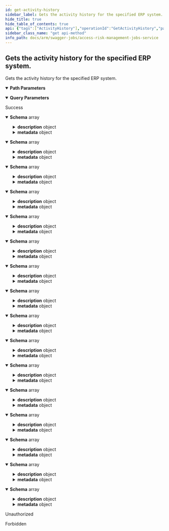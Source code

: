 ```yaml
---
id: get-activity-history
sidebar_label: Gets the activity history for the specified ERP system.
hide_title: true
hide_table_of_contents: true
api: {"tags":["ActivityHistory"],"operationId":"GetActivityHistory","parameters":[{"name":"erpSystemId","in":"path","required":true,"schema":{"type":"integer","format":"int32"}},{"name":"options","in":"query","required":false,"schema":{"type":"string"}}],"responses":{"200":{"description":"Success","content":{"application/json;odata.metadata=minimal;odata.streaming=true":{"schema":{"uniqueItems":false,"type":"array","items":{"description":"Represents the activity history model.","type":"object","properties":{"id":{"description":"The id of the activity.","type":"string"},"jobName":{"description":"The name of the job activity.","type":"string"},"jobType":{"description":"The type of the job activity.","type":"string"},"jobStatus":{"description":"The status of the job activity.","type":"string"},"jobResult":{"description":"The result of the job activity.","type":"string"},"description":{"description":"Represents the model for the activity history descriptions.","type":"object","properties":{"title":{"description":"The title of the description model.","type":"string"},"items":{"description":"The description items.","uniqueItems":false,"type":"array","items":{"type":"string"}}}},"createdBy":{"description":"The user who created the activity.","type":"string"},"createdDate":{"format":"date-time","description":"The date the activity was created.","type":"string"},"completionDate":{"format":"date-time","description":"The date the activity was completed.","type":"string"},"fileId":{"description":"Represents the file unique identifier. This value could be an int or a guid.","type":"string"},"fileType":{"enum":["undefined","securityExtract","utilizationExtract","securityAnalysisResult","report","ruleBookExtract","whatIfAnalysisResult","importResult","sapChangeDocumentExtract","exportResult","accessReviewEmailTemplate","accessReviewRolesRemovalReport","rulebookLog","changeLogs"],"type":"string"},"fileName":{"description":"Represents the download file name.","type":"string"},"metadata":{"description":"Represents the Activity History metadata item.","type":"object","properties":{"isSecureProvisioningJob":{"description":"Represents the [IsSecureProvisioningJob] flag.","type":"boolean"},"accessReviewId":{"format":"uuid","description":"Represents the unique [AccessReviewId] identifier.","type":"string"}}},"externalReference":{"description":"Represents external reference that externally identifies object","type":"string"}}}}},"application/json;odata.metadata=minimal;odata.streaming=false":{"schema":{"uniqueItems":false,"type":"array","items":{"description":"Represents the activity history model.","type":"object","properties":{"id":{"description":"The id of the activity.","type":"string"},"jobName":{"description":"The name of the job activity.","type":"string"},"jobType":{"description":"The type of the job activity.","type":"string"},"jobStatus":{"description":"The status of the job activity.","type":"string"},"jobResult":{"description":"The result of the job activity.","type":"string"},"description":{"description":"Represents the model for the activity history descriptions.","type":"object","properties":{"title":{"description":"The title of the description model.","type":"string"},"items":{"description":"The description items.","uniqueItems":false,"type":"array","items":{"type":"string"}}}},"createdBy":{"description":"The user who created the activity.","type":"string"},"createdDate":{"format":"date-time","description":"The date the activity was created.","type":"string"},"completionDate":{"format":"date-time","description":"The date the activity was completed.","type":"string"},"fileId":{"description":"Represents the file unique identifier. This value could be an int or a guid.","type":"string"},"fileType":{"enum":["undefined","securityExtract","utilizationExtract","securityAnalysisResult","report","ruleBookExtract","whatIfAnalysisResult","importResult","sapChangeDocumentExtract","exportResult","accessReviewEmailTemplate","accessReviewRolesRemovalReport","rulebookLog","changeLogs"],"type":"string"},"fileName":{"description":"Represents the download file name.","type":"string"},"metadata":{"description":"Represents the Activity History metadata item.","type":"object","properties":{"isSecureProvisioningJob":{"description":"Represents the [IsSecureProvisioningJob] flag.","type":"boolean"},"accessReviewId":{"format":"uuid","description":"Represents the unique [AccessReviewId] identifier.","type":"string"}}},"externalReference":{"description":"Represents external reference that externally identifies object","type":"string"}}}}},"application/json;odata.metadata=minimal":{"schema":{"uniqueItems":false,"type":"array","items":{"description":"Represents the activity history model.","type":"object","properties":{"id":{"description":"The id of the activity.","type":"string"},"jobName":{"description":"The name of the job activity.","type":"string"},"jobType":{"description":"The type of the job activity.","type":"string"},"jobStatus":{"description":"The status of the job activity.","type":"string"},"jobResult":{"description":"The result of the job activity.","type":"string"},"description":{"description":"Represents the model for the activity history descriptions.","type":"object","properties":{"title":{"description":"The title of the description model.","type":"string"},"items":{"description":"The description items.","uniqueItems":false,"type":"array","items":{"type":"string"}}}},"createdBy":{"description":"The user who created the activity.","type":"string"},"createdDate":{"format":"date-time","description":"The date the activity was created.","type":"string"},"completionDate":{"format":"date-time","description":"The date the activity was completed.","type":"string"},"fileId":{"description":"Represents the file unique identifier. This value could be an int or a guid.","type":"string"},"fileType":{"enum":["undefined","securityExtract","utilizationExtract","securityAnalysisResult","report","ruleBookExtract","whatIfAnalysisResult","importResult","sapChangeDocumentExtract","exportResult","accessReviewEmailTemplate","accessReviewRolesRemovalReport","rulebookLog","changeLogs"],"type":"string"},"fileName":{"description":"Represents the download file name.","type":"string"},"metadata":{"description":"Represents the Activity History metadata item.","type":"object","properties":{"isSecureProvisioningJob":{"description":"Represents the [IsSecureProvisioningJob] flag.","type":"boolean"},"accessReviewId":{"format":"uuid","description":"Represents the unique [AccessReviewId] identifier.","type":"string"}}},"externalReference":{"description":"Represents external reference that externally identifies object","type":"string"}}}}},"application/json;odata.metadata=full;odata.streaming=true":{"schema":{"uniqueItems":false,"type":"array","items":{"description":"Represents the activity history model.","type":"object","properties":{"id":{"description":"The id of the activity.","type":"string"},"jobName":{"description":"The name of the job activity.","type":"string"},"jobType":{"description":"The type of the job activity.","type":"string"},"jobStatus":{"description":"The status of the job activity.","type":"string"},"jobResult":{"description":"The result of the job activity.","type":"string"},"description":{"description":"Represents the model for the activity history descriptions.","type":"object","properties":{"title":{"description":"The title of the description model.","type":"string"},"items":{"description":"The description items.","uniqueItems":false,"type":"array","items":{"type":"string"}}}},"createdBy":{"description":"The user who created the activity.","type":"string"},"createdDate":{"format":"date-time","description":"The date the activity was created.","type":"string"},"completionDate":{"format":"date-time","description":"The date the activity was completed.","type":"string"},"fileId":{"description":"Represents the file unique identifier. This value could be an int or a guid.","type":"string"},"fileType":{"enum":["undefined","securityExtract","utilizationExtract","securityAnalysisResult","report","ruleBookExtract","whatIfAnalysisResult","importResult","sapChangeDocumentExtract","exportResult","accessReviewEmailTemplate","accessReviewRolesRemovalReport","rulebookLog","changeLogs"],"type":"string"},"fileName":{"description":"Represents the download file name.","type":"string"},"metadata":{"description":"Represents the Activity History metadata item.","type":"object","properties":{"isSecureProvisioningJob":{"description":"Represents the [IsSecureProvisioningJob] flag.","type":"boolean"},"accessReviewId":{"format":"uuid","description":"Represents the unique [AccessReviewId] identifier.","type":"string"}}},"externalReference":{"description":"Represents external reference that externally identifies object","type":"string"}}}}},"application/json;odata.metadata=full;odata.streaming=false":{"schema":{"uniqueItems":false,"type":"array","items":{"description":"Represents the activity history model.","type":"object","properties":{"id":{"description":"The id of the activity.","type":"string"},"jobName":{"description":"The name of the job activity.","type":"string"},"jobType":{"description":"The type of the job activity.","type":"string"},"jobStatus":{"description":"The status of the job activity.","type":"string"},"jobResult":{"description":"The result of the job activity.","type":"string"},"description":{"description":"Represents the model for the activity history descriptions.","type":"object","properties":{"title":{"description":"The title of the description model.","type":"string"},"items":{"description":"The description items.","uniqueItems":false,"type":"array","items":{"type":"string"}}}},"createdBy":{"description":"The user who created the activity.","type":"string"},"createdDate":{"format":"date-time","description":"The date the activity was created.","type":"string"},"completionDate":{"format":"date-time","description":"The date the activity was completed.","type":"string"},"fileId":{"description":"Represents the file unique identifier. This value could be an int or a guid.","type":"string"},"fileType":{"enum":["undefined","securityExtract","utilizationExtract","securityAnalysisResult","report","ruleBookExtract","whatIfAnalysisResult","importResult","sapChangeDocumentExtract","exportResult","accessReviewEmailTemplate","accessReviewRolesRemovalReport","rulebookLog","changeLogs"],"type":"string"},"fileName":{"description":"Represents the download file name.","type":"string"},"metadata":{"description":"Represents the Activity History metadata item.","type":"object","properties":{"isSecureProvisioningJob":{"description":"Represents the [IsSecureProvisioningJob] flag.","type":"boolean"},"accessReviewId":{"format":"uuid","description":"Represents the unique [AccessReviewId] identifier.","type":"string"}}},"externalReference":{"description":"Represents external reference that externally identifies object","type":"string"}}}}},"application/json;odata.metadata=full":{"schema":{"uniqueItems":false,"type":"array","items":{"description":"Represents the activity history model.","type":"object","properties":{"id":{"description":"The id of the activity.","type":"string"},"jobName":{"description":"The name of the job activity.","type":"string"},"jobType":{"description":"The type of the job activity.","type":"string"},"jobStatus":{"description":"The status of the job activity.","type":"string"},"jobResult":{"description":"The result of the job activity.","type":"string"},"description":{"description":"Represents the model for the activity history descriptions.","type":"object","properties":{"title":{"description":"The title of the description model.","type":"string"},"items":{"description":"The description items.","uniqueItems":false,"type":"array","items":{"type":"string"}}}},"createdBy":{"description":"The user who created the activity.","type":"string"},"createdDate":{"format":"date-time","description":"The date the activity was created.","type":"string"},"completionDate":{"format":"date-time","description":"The date the activity was completed.","type":"string"},"fileId":{"description":"Represents the file unique identifier. This value could be an int or a guid.","type":"string"},"fileType":{"enum":["undefined","securityExtract","utilizationExtract","securityAnalysisResult","report","ruleBookExtract","whatIfAnalysisResult","importResult","sapChangeDocumentExtract","exportResult","accessReviewEmailTemplate","accessReviewRolesRemovalReport","rulebookLog","changeLogs"],"type":"string"},"fileName":{"description":"Represents the download file name.","type":"string"},"metadata":{"description":"Represents the Activity History metadata item.","type":"object","properties":{"isSecureProvisioningJob":{"description":"Represents the [IsSecureProvisioningJob] flag.","type":"boolean"},"accessReviewId":{"format":"uuid","description":"Represents the unique [AccessReviewId] identifier.","type":"string"}}},"externalReference":{"description":"Represents external reference that externally identifies object","type":"string"}}}}},"application/json;odata.metadata=none;odata.streaming=true":{"schema":{"uniqueItems":false,"type":"array","items":{"description":"Represents the activity history model.","type":"object","properties":{"id":{"description":"The id of the activity.","type":"string"},"jobName":{"description":"The name of the job activity.","type":"string"},"jobType":{"description":"The type of the job activity.","type":"string"},"jobStatus":{"description":"The status of the job activity.","type":"string"},"jobResult":{"description":"The result of the job activity.","type":"string"},"description":{"description":"Represents the model for the activity history descriptions.","type":"object","properties":{"title":{"description":"The title of the description model.","type":"string"},"items":{"description":"The description items.","uniqueItems":false,"type":"array","items":{"type":"string"}}}},"createdBy":{"description":"The user who created the activity.","type":"string"},"createdDate":{"format":"date-time","description":"The date the activity was created.","type":"string"},"completionDate":{"format":"date-time","description":"The date the activity was completed.","type":"string"},"fileId":{"description":"Represents the file unique identifier. This value could be an int or a guid.","type":"string"},"fileType":{"enum":["undefined","securityExtract","utilizationExtract","securityAnalysisResult","report","ruleBookExtract","whatIfAnalysisResult","importResult","sapChangeDocumentExtract","exportResult","accessReviewEmailTemplate","accessReviewRolesRemovalReport","rulebookLog","changeLogs"],"type":"string"},"fileName":{"description":"Represents the download file name.","type":"string"},"metadata":{"description":"Represents the Activity History metadata item.","type":"object","properties":{"isSecureProvisioningJob":{"description":"Represents the [IsSecureProvisioningJob] flag.","type":"boolean"},"accessReviewId":{"format":"uuid","description":"Represents the unique [AccessReviewId] identifier.","type":"string"}}},"externalReference":{"description":"Represents external reference that externally identifies object","type":"string"}}}}},"application/json;odata.metadata=none;odata.streaming=false":{"schema":{"uniqueItems":false,"type":"array","items":{"description":"Represents the activity history model.","type":"object","properties":{"id":{"description":"The id of the activity.","type":"string"},"jobName":{"description":"The name of the job activity.","type":"string"},"jobType":{"description":"The type of the job activity.","type":"string"},"jobStatus":{"description":"The status of the job activity.","type":"string"},"jobResult":{"description":"The result of the job activity.","type":"string"},"description":{"description":"Represents the model for the activity history descriptions.","type":"object","properties":{"title":{"description":"The title of the description model.","type":"string"},"items":{"description":"The description items.","uniqueItems":false,"type":"array","items":{"type":"string"}}}},"createdBy":{"description":"The user who created the activity.","type":"string"},"createdDate":{"format":"date-time","description":"The date the activity was created.","type":"string"},"completionDate":{"format":"date-time","description":"The date the activity was completed.","type":"string"},"fileId":{"description":"Represents the file unique identifier. This value could be an int or a guid.","type":"string"},"fileType":{"enum":["undefined","securityExtract","utilizationExtract","securityAnalysisResult","report","ruleBookExtract","whatIfAnalysisResult","importResult","sapChangeDocumentExtract","exportResult","accessReviewEmailTemplate","accessReviewRolesRemovalReport","rulebookLog","changeLogs"],"type":"string"},"fileName":{"description":"Represents the download file name.","type":"string"},"metadata":{"description":"Represents the Activity History metadata item.","type":"object","properties":{"isSecureProvisioningJob":{"description":"Represents the [IsSecureProvisioningJob] flag.","type":"boolean"},"accessReviewId":{"format":"uuid","description":"Represents the unique [AccessReviewId] identifier.","type":"string"}}},"externalReference":{"description":"Represents external reference that externally identifies object","type":"string"}}}}},"application/json;odata.metadata=none":{"schema":{"uniqueItems":false,"type":"array","items":{"description":"Represents the activity history model.","type":"object","properties":{"id":{"description":"The id of the activity.","type":"string"},"jobName":{"description":"The name of the job activity.","type":"string"},"jobType":{"description":"The type of the job activity.","type":"string"},"jobStatus":{"description":"The status of the job activity.","type":"string"},"jobResult":{"description":"The result of the job activity.","type":"string"},"description":{"description":"Represents the model for the activity history descriptions.","type":"object","properties":{"title":{"description":"The title of the description model.","type":"string"},"items":{"description":"The description items.","uniqueItems":false,"type":"array","items":{"type":"string"}}}},"createdBy":{"description":"The user who created the activity.","type":"string"},"createdDate":{"format":"date-time","description":"The date the activity was created.","type":"string"},"completionDate":{"format":"date-time","description":"The date the activity was completed.","type":"string"},"fileId":{"description":"Represents the file unique identifier. This value could be an int or a guid.","type":"string"},"fileType":{"enum":["undefined","securityExtract","utilizationExtract","securityAnalysisResult","report","ruleBookExtract","whatIfAnalysisResult","importResult","sapChangeDocumentExtract","exportResult","accessReviewEmailTemplate","accessReviewRolesRemovalReport","rulebookLog","changeLogs"],"type":"string"},"fileName":{"description":"Represents the download file name.","type":"string"},"metadata":{"description":"Represents the Activity History metadata item.","type":"object","properties":{"isSecureProvisioningJob":{"description":"Represents the [IsSecureProvisioningJob] flag.","type":"boolean"},"accessReviewId":{"format":"uuid","description":"Represents the unique [AccessReviewId] identifier.","type":"string"}}},"externalReference":{"description":"Represents external reference that externally identifies object","type":"string"}}}}},"application/json;odata.streaming=true":{"schema":{"uniqueItems":false,"type":"array","items":{"description":"Represents the activity history model.","type":"object","properties":{"id":{"description":"The id of the activity.","type":"string"},"jobName":{"description":"The name of the job activity.","type":"string"},"jobType":{"description":"The type of the job activity.","type":"string"},"jobStatus":{"description":"The status of the job activity.","type":"string"},"jobResult":{"description":"The result of the job activity.","type":"string"},"description":{"description":"Represents the model for the activity history descriptions.","type":"object","properties":{"title":{"description":"The title of the description model.","type":"string"},"items":{"description":"The description items.","uniqueItems":false,"type":"array","items":{"type":"string"}}}},"createdBy":{"description":"The user who created the activity.","type":"string"},"createdDate":{"format":"date-time","description":"The date the activity was created.","type":"string"},"completionDate":{"format":"date-time","description":"The date the activity was completed.","type":"string"},"fileId":{"description":"Represents the file unique identifier. This value could be an int or a guid.","type":"string"},"fileType":{"enum":["undefined","securityExtract","utilizationExtract","securityAnalysisResult","report","ruleBookExtract","whatIfAnalysisResult","importResult","sapChangeDocumentExtract","exportResult","accessReviewEmailTemplate","accessReviewRolesRemovalReport","rulebookLog","changeLogs"],"type":"string"},"fileName":{"description":"Represents the download file name.","type":"string"},"metadata":{"description":"Represents the Activity History metadata item.","type":"object","properties":{"isSecureProvisioningJob":{"description":"Represents the [IsSecureProvisioningJob] flag.","type":"boolean"},"accessReviewId":{"format":"uuid","description":"Represents the unique [AccessReviewId] identifier.","type":"string"}}},"externalReference":{"description":"Represents external reference that externally identifies object","type":"string"}}}}},"application/json;odata.streaming=false":{"schema":{"uniqueItems":false,"type":"array","items":{"description":"Represents the activity history model.","type":"object","properties":{"id":{"description":"The id of the activity.","type":"string"},"jobName":{"description":"The name of the job activity.","type":"string"},"jobType":{"description":"The type of the job activity.","type":"string"},"jobStatus":{"description":"The status of the job activity.","type":"string"},"jobResult":{"description":"The result of the job activity.","type":"string"},"description":{"description":"Represents the model for the activity history descriptions.","type":"object","properties":{"title":{"description":"The title of the description model.","type":"string"},"items":{"description":"The description items.","uniqueItems":false,"type":"array","items":{"type":"string"}}}},"createdBy":{"description":"The user who created the activity.","type":"string"},"createdDate":{"format":"date-time","description":"The date the activity was created.","type":"string"},"completionDate":{"format":"date-time","description":"The date the activity was completed.","type":"string"},"fileId":{"description":"Represents the file unique identifier. This value could be an int or a guid.","type":"string"},"fileType":{"enum":["undefined","securityExtract","utilizationExtract","securityAnalysisResult","report","ruleBookExtract","whatIfAnalysisResult","importResult","sapChangeDocumentExtract","exportResult","accessReviewEmailTemplate","accessReviewRolesRemovalReport","rulebookLog","changeLogs"],"type":"string"},"fileName":{"description":"Represents the download file name.","type":"string"},"metadata":{"description":"Represents the Activity History metadata item.","type":"object","properties":{"isSecureProvisioningJob":{"description":"Represents the [IsSecureProvisioningJob] flag.","type":"boolean"},"accessReviewId":{"format":"uuid","description":"Represents the unique [AccessReviewId] identifier.","type":"string"}}},"externalReference":{"description":"Represents external reference that externally identifies object","type":"string"}}}}},"application/json":{"schema":{"uniqueItems":false,"type":"array","items":{"description":"Represents the activity history model.","type":"object","properties":{"id":{"description":"The id of the activity.","type":"string"},"jobName":{"description":"The name of the job activity.","type":"string"},"jobType":{"description":"The type of the job activity.","type":"string"},"jobStatus":{"description":"The status of the job activity.","type":"string"},"jobResult":{"description":"The result of the job activity.","type":"string"},"description":{"description":"Represents the model for the activity history descriptions.","type":"object","properties":{"title":{"description":"The title of the description model.","type":"string"},"items":{"description":"The description items.","uniqueItems":false,"type":"array","items":{"type":"string"}}}},"createdBy":{"description":"The user who created the activity.","type":"string"},"createdDate":{"format":"date-time","description":"The date the activity was created.","type":"string"},"completionDate":{"format":"date-time","description":"The date the activity was completed.","type":"string"},"fileId":{"description":"Represents the file unique identifier. This value could be an int or a guid.","type":"string"},"fileType":{"enum":["undefined","securityExtract","utilizationExtract","securityAnalysisResult","report","ruleBookExtract","whatIfAnalysisResult","importResult","sapChangeDocumentExtract","exportResult","accessReviewEmailTemplate","accessReviewRolesRemovalReport","rulebookLog","changeLogs"],"type":"string"},"fileName":{"description":"Represents the download file name.","type":"string"},"metadata":{"description":"Represents the Activity History metadata item.","type":"object","properties":{"isSecureProvisioningJob":{"description":"Represents the [IsSecureProvisioningJob] flag.","type":"boolean"},"accessReviewId":{"format":"uuid","description":"Represents the unique [AccessReviewId] identifier.","type":"string"}}},"externalReference":{"description":"Represents external reference that externally identifies object","type":"string"}}}}},"application/xml":{"schema":{"uniqueItems":false,"type":"array","items":{"description":"Represents the activity history model.","type":"object","properties":{"id":{"description":"The id of the activity.","type":"string"},"jobName":{"description":"The name of the job activity.","type":"string"},"jobType":{"description":"The type of the job activity.","type":"string"},"jobStatus":{"description":"The status of the job activity.","type":"string"},"jobResult":{"description":"The result of the job activity.","type":"string"},"description":{"description":"Represents the model for the activity history descriptions.","type":"object","properties":{"title":{"description":"The title of the description model.","type":"string"},"items":{"description":"The description items.","uniqueItems":false,"type":"array","items":{"type":"string"}}}},"createdBy":{"description":"The user who created the activity.","type":"string"},"createdDate":{"format":"date-time","description":"The date the activity was created.","type":"string"},"completionDate":{"format":"date-time","description":"The date the activity was completed.","type":"string"},"fileId":{"description":"Represents the file unique identifier. This value could be an int or a guid.","type":"string"},"fileType":{"enum":["undefined","securityExtract","utilizationExtract","securityAnalysisResult","report","ruleBookExtract","whatIfAnalysisResult","importResult","sapChangeDocumentExtract","exportResult","accessReviewEmailTemplate","accessReviewRolesRemovalReport","rulebookLog","changeLogs"],"type":"string"},"fileName":{"description":"Represents the download file name.","type":"string"},"metadata":{"description":"Represents the Activity History metadata item.","type":"object","properties":{"isSecureProvisioningJob":{"description":"Represents the [IsSecureProvisioningJob] flag.","type":"boolean"},"accessReviewId":{"format":"uuid","description":"Represents the unique [AccessReviewId] identifier.","type":"string"}}},"externalReference":{"description":"Represents external reference that externally identifies object","type":"string"}}}}},"application/prs.odatatestxx-odata":{"schema":{"uniqueItems":false,"type":"array","items":{"description":"Represents the activity history model.","type":"object","properties":{"id":{"description":"The id of the activity.","type":"string"},"jobName":{"description":"The name of the job activity.","type":"string"},"jobType":{"description":"The type of the job activity.","type":"string"},"jobStatus":{"description":"The status of the job activity.","type":"string"},"jobResult":{"description":"The result of the job activity.","type":"string"},"description":{"description":"Represents the model for the activity history descriptions.","type":"object","properties":{"title":{"description":"The title of the description model.","type":"string"},"items":{"description":"The description items.","uniqueItems":false,"type":"array","items":{"type":"string"}}}},"createdBy":{"description":"The user who created the activity.","type":"string"},"createdDate":{"format":"date-time","description":"The date the activity was created.","type":"string"},"completionDate":{"format":"date-time","description":"The date the activity was completed.","type":"string"},"fileId":{"description":"Represents the file unique identifier. This value could be an int or a guid.","type":"string"},"fileType":{"enum":["undefined","securityExtract","utilizationExtract","securityAnalysisResult","report","ruleBookExtract","whatIfAnalysisResult","importResult","sapChangeDocumentExtract","exportResult","accessReviewEmailTemplate","accessReviewRolesRemovalReport","rulebookLog","changeLogs"],"type":"string"},"fileName":{"description":"Represents the download file name.","type":"string"},"metadata":{"description":"Represents the Activity History metadata item.","type":"object","properties":{"isSecureProvisioningJob":{"description":"Represents the [IsSecureProvisioningJob] flag.","type":"boolean"},"accessReviewId":{"format":"uuid","description":"Represents the unique [AccessReviewId] identifier.","type":"string"}}},"externalReference":{"description":"Represents external reference that externally identifies object","type":"string"}}}}},"text/plain":{"schema":{"uniqueItems":false,"type":"array","items":{"description":"Represents the activity history model.","type":"object","properties":{"id":{"description":"The id of the activity.","type":"string"},"jobName":{"description":"The name of the job activity.","type":"string"},"jobType":{"description":"The type of the job activity.","type":"string"},"jobStatus":{"description":"The status of the job activity.","type":"string"},"jobResult":{"description":"The result of the job activity.","type":"string"},"description":{"description":"Represents the model for the activity history descriptions.","type":"object","properties":{"title":{"description":"The title of the description model.","type":"string"},"items":{"description":"The description items.","uniqueItems":false,"type":"array","items":{"type":"string"}}}},"createdBy":{"description":"The user who created the activity.","type":"string"},"createdDate":{"format":"date-time","description":"The date the activity was created.","type":"string"},"completionDate":{"format":"date-time","description":"The date the activity was completed.","type":"string"},"fileId":{"description":"Represents the file unique identifier. This value could be an int or a guid.","type":"string"},"fileType":{"enum":["undefined","securityExtract","utilizationExtract","securityAnalysisResult","report","ruleBookExtract","whatIfAnalysisResult","importResult","sapChangeDocumentExtract","exportResult","accessReviewEmailTemplate","accessReviewRolesRemovalReport","rulebookLog","changeLogs"],"type":"string"},"fileName":{"description":"Represents the download file name.","type":"string"},"metadata":{"description":"Represents the Activity History metadata item.","type":"object","properties":{"isSecureProvisioningJob":{"description":"Represents the [IsSecureProvisioningJob] flag.","type":"boolean"},"accessReviewId":{"format":"uuid","description":"Represents the unique [AccessReviewId] identifier.","type":"string"}}},"externalReference":{"description":"Represents external reference that externally identifies object","type":"string"}}}}},"text/json":{"schema":{"uniqueItems":false,"type":"array","items":{"description":"Represents the activity history model.","type":"object","properties":{"id":{"description":"The id of the activity.","type":"string"},"jobName":{"description":"The name of the job activity.","type":"string"},"jobType":{"description":"The type of the job activity.","type":"string"},"jobStatus":{"description":"The status of the job activity.","type":"string"},"jobResult":{"description":"The result of the job activity.","type":"string"},"description":{"description":"Represents the model for the activity history descriptions.","type":"object","properties":{"title":{"description":"The title of the description model.","type":"string"},"items":{"description":"The description items.","uniqueItems":false,"type":"array","items":{"type":"string"}}}},"createdBy":{"description":"The user who created the activity.","type":"string"},"createdDate":{"format":"date-time","description":"The date the activity was created.","type":"string"},"completionDate":{"format":"date-time","description":"The date the activity was completed.","type":"string"},"fileId":{"description":"Represents the file unique identifier. This value could be an int or a guid.","type":"string"},"fileType":{"enum":["undefined","securityExtract","utilizationExtract","securityAnalysisResult","report","ruleBookExtract","whatIfAnalysisResult","importResult","sapChangeDocumentExtract","exportResult","accessReviewEmailTemplate","accessReviewRolesRemovalReport","rulebookLog","changeLogs"],"type":"string"},"fileName":{"description":"Represents the download file name.","type":"string"},"metadata":{"description":"Represents the Activity History metadata item.","type":"object","properties":{"isSecureProvisioningJob":{"description":"Represents the [IsSecureProvisioningJob] flag.","type":"boolean"},"accessReviewId":{"format":"uuid","description":"Represents the unique [AccessReviewId] identifier.","type":"string"}}},"externalReference":{"description":"Represents external reference that externally identifies object","type":"string"}}}}}}},"401":{"description":"Unauthorized"},"403":{"description":"Forbidden"}},"description":"Gets the activity history for the specified ERP system.","method":"get","path":"/api/activities/history/{erpSystemId}","info":{"version":"1.0","title":"Access Risk Management Jobs Service"},"postman":{"name":"Gets the activity history for the specified ERP system.","description":{"type":"text/plain"},"url":{"path":["api","activities","history",":erpSystemId"],"host":["{{baseUrl}}"],"query":[{"disabled":false,"key":"options","value":""}],"variable":[{"disabled":false,"description":{"content":"(Required) ","type":"text/plain"},"type":"any","value":"","key":"erpSystemId"}]},"header":[{"key":"Accept","value":"application/json;odata.metadata=minimal;odata.streaming=true"}],"method":"GET"}}
sidebar_class_name: "get api-method"
info_path: docs/arm/swagger-jobs/access-risk-management-jobs-service
---
```



## Gets the activity history for the specified ERP system.



Gets the activity history for the specified ERP system.

<details style={{"marginBottom":"1rem"}} data-collapsed={false} open={true}><summary style={{}}><strong>Path Parameters</strong></summary><div><ul><ParamsItem className={"paramsItem"} param={{"name":"erpSystemId","in":"path","required":true,"schema":{"type":"integer","format":"int32"}}}></ParamsItem></ul></div></details><details style={{"marginBottom":"1rem"}} data-collapsed={false} open={true}><summary style={{}}><strong>Query Parameters</strong></summary><div><ul><ParamsItem className={"paramsItem"} param={{"name":"options","in":"query","required":false,"schema":{"type":"string"}}}></ParamsItem></ul></div></details><div><ApiTabs><TabItem label={"200"} value={"200"}><div>

Success

</div><div><MimeTabs groupId={"mime-type"}><TabItem label={"application/json;odata.metadata=minimal;odata.streaming=true"} value={"application/json;odata.metadata=minimal;odata.streaming=true"}><SchemaTabs groupId={"schema-tabs"}><TabItem label={"Schema"} value={"Schema"}><details style={{}} data-collapsed={false} open={true}><summary style={{"textAlign":"left"}}><strong>Schema</strong><span style={{"opacity":"0.6"}}> array</span></summary><div style={{"textAlign":"left","marginLeft":"1rem"}}></div><ul style={{"marginLeft":"1rem"}}><SchemaItem collapsible={false} name={"id"} required={false} schemaDescription={"The id of the activity."} schemaName={"string"} qualifierMessage={undefined} defaultValue={undefined}></SchemaItem><SchemaItem collapsible={false} name={"jobName"} required={false} schemaDescription={"The name of the job activity."} schemaName={"string"} qualifierMessage={undefined} defaultValue={undefined}></SchemaItem><SchemaItem collapsible={false} name={"jobType"} required={false} schemaDescription={"The type of the job activity."} schemaName={"string"} qualifierMessage={undefined} defaultValue={undefined}></SchemaItem><SchemaItem collapsible={false} name={"jobStatus"} required={false} schemaDescription={"The status of the job activity."} schemaName={"string"} qualifierMessage={undefined} defaultValue={undefined}></SchemaItem><SchemaItem collapsible={false} name={"jobResult"} required={false} schemaDescription={"The result of the job activity."} schemaName={"string"} qualifierMessage={undefined} defaultValue={undefined}></SchemaItem><SchemaItem collapsible={true} className={"schemaItem"}><details style={{}}><summary style={{}}><strong>description</strong><span style={{"opacity":"0.6"}}> object</span></summary><div style={{"marginLeft":"1rem"}}><div style={{"marginTop":".5rem","marginBottom":".5rem"}}>

Represents the model for the activity history descriptions.

</div><SchemaItem collapsible={false} name={"title"} required={false} schemaDescription={"The title of the description model."} schemaName={"string"} qualifierMessage={undefined} defaultValue={undefined}></SchemaItem><SchemaItem collapsible={false} name={"items"} required={false} schemaDescription={"The description items."} schemaName={"string[]"} qualifierMessage={undefined} defaultValue={undefined}></SchemaItem></div></details></SchemaItem><SchemaItem collapsible={false} name={"createdBy"} required={false} schemaDescription={"The user who created the activity."} schemaName={"string"} qualifierMessage={undefined} defaultValue={undefined}></SchemaItem><SchemaItem collapsible={false} name={"createdDate"} required={false} schemaDescription={"The date the activity was created."} schemaName={"date-time"} qualifierMessage={undefined} defaultValue={undefined}></SchemaItem><SchemaItem collapsible={false} name={"completionDate"} required={false} schemaDescription={"The date the activity was completed."} schemaName={"date-time"} qualifierMessage={undefined} defaultValue={undefined}></SchemaItem><SchemaItem collapsible={false} name={"fileId"} required={false} schemaDescription={"Represents the file unique identifier. This value could be an int or a guid."} schemaName={"string"} qualifierMessage={undefined} defaultValue={undefined}></SchemaItem><SchemaItem collapsible={false} name={"fileType"} required={false} schemaDescription={undefined} schemaName={"string"} qualifierMessage={"**Possible values:** [`undefined`, `securityExtract`, `utilizationExtract`, `securityAnalysisResult`, `report`, `ruleBookExtract`, `whatIfAnalysisResult`, `importResult`, `sapChangeDocumentExtract`, `exportResult`, `accessReviewEmailTemplate`, `accessReviewRolesRemovalReport`, `rulebookLog`, `changeLogs`]"} defaultValue={undefined}></SchemaItem><SchemaItem collapsible={false} name={"fileName"} required={false} schemaDescription={"Represents the download file name."} schemaName={"string"} qualifierMessage={undefined} defaultValue={undefined}></SchemaItem><SchemaItem collapsible={true} className={"schemaItem"}><details style={{}}><summary style={{}}><strong>metadata</strong><span style={{"opacity":"0.6"}}> object</span></summary><div style={{"marginLeft":"1rem"}}><div style={{"marginTop":".5rem","marginBottom":".5rem"}}>

Represents the Activity History metadata item.

</div><SchemaItem collapsible={false} name={"isSecureProvisioningJob"} required={false} schemaDescription={"Represents the [IsSecureProvisioningJob] flag."} schemaName={"boolean"} qualifierMessage={undefined} defaultValue={undefined}></SchemaItem><SchemaItem collapsible={false} name={"accessReviewId"} required={false} schemaDescription={"Represents the unique [AccessReviewId] identifier."} schemaName={"uuid"} qualifierMessage={undefined} defaultValue={undefined}></SchemaItem></div></details></SchemaItem><SchemaItem collapsible={false} name={"externalReference"} required={false} schemaDescription={"Represents external reference that externally identifies object"} schemaName={"string"} qualifierMessage={undefined} defaultValue={undefined}></SchemaItem></ul></details></TabItem></SchemaTabs></TabItem><TabItem label={"application/json;odata.metadata=minimal;odata.streaming=false"} value={"application/json;odata.metadata=minimal;odata.streaming=false"}><SchemaTabs groupId={"schema-tabs"}><TabItem label={"Schema"} value={"Schema"}><details style={{}} data-collapsed={false} open={true}><summary style={{"textAlign":"left"}}><strong>Schema</strong><span style={{"opacity":"0.6"}}> array</span></summary><div style={{"textAlign":"left","marginLeft":"1rem"}}></div><ul style={{"marginLeft":"1rem"}}><SchemaItem collapsible={false} name={"id"} required={false} schemaDescription={"The id of the activity."} schemaName={"string"} qualifierMessage={undefined} defaultValue={undefined}></SchemaItem><SchemaItem collapsible={false} name={"jobName"} required={false} schemaDescription={"The name of the job activity."} schemaName={"string"} qualifierMessage={undefined} defaultValue={undefined}></SchemaItem><SchemaItem collapsible={false} name={"jobType"} required={false} schemaDescription={"The type of the job activity."} schemaName={"string"} qualifierMessage={undefined} defaultValue={undefined}></SchemaItem><SchemaItem collapsible={false} name={"jobStatus"} required={false} schemaDescription={"The status of the job activity."} schemaName={"string"} qualifierMessage={undefined} defaultValue={undefined}></SchemaItem><SchemaItem collapsible={false} name={"jobResult"} required={false} schemaDescription={"The result of the job activity."} schemaName={"string"} qualifierMessage={undefined} defaultValue={undefined}></SchemaItem><SchemaItem collapsible={true} className={"schemaItem"}><details style={{}}><summary style={{}}><strong>description</strong><span style={{"opacity":"0.6"}}> object</span></summary><div style={{"marginLeft":"1rem"}}><div style={{"marginTop":".5rem","marginBottom":".5rem"}}>

Represents the model for the activity history descriptions.

</div><SchemaItem collapsible={false} name={"title"} required={false} schemaDescription={"The title of the description model."} schemaName={"string"} qualifierMessage={undefined} defaultValue={undefined}></SchemaItem><SchemaItem collapsible={false} name={"items"} required={false} schemaDescription={"The description items."} schemaName={"string[]"} qualifierMessage={undefined} defaultValue={undefined}></SchemaItem></div></details></SchemaItem><SchemaItem collapsible={false} name={"createdBy"} required={false} schemaDescription={"The user who created the activity."} schemaName={"string"} qualifierMessage={undefined} defaultValue={undefined}></SchemaItem><SchemaItem collapsible={false} name={"createdDate"} required={false} schemaDescription={"The date the activity was created."} schemaName={"date-time"} qualifierMessage={undefined} defaultValue={undefined}></SchemaItem><SchemaItem collapsible={false} name={"completionDate"} required={false} schemaDescription={"The date the activity was completed."} schemaName={"date-time"} qualifierMessage={undefined} defaultValue={undefined}></SchemaItem><SchemaItem collapsible={false} name={"fileId"} required={false} schemaDescription={"Represents the file unique identifier. This value could be an int or a guid."} schemaName={"string"} qualifierMessage={undefined} defaultValue={undefined}></SchemaItem><SchemaItem collapsible={false} name={"fileType"} required={false} schemaDescription={undefined} schemaName={"string"} qualifierMessage={"**Possible values:** [`undefined`, `securityExtract`, `utilizationExtract`, `securityAnalysisResult`, `report`, `ruleBookExtract`, `whatIfAnalysisResult`, `importResult`, `sapChangeDocumentExtract`, `exportResult`, `accessReviewEmailTemplate`, `accessReviewRolesRemovalReport`, `rulebookLog`, `changeLogs`]"} defaultValue={undefined}></SchemaItem><SchemaItem collapsible={false} name={"fileName"} required={false} schemaDescription={"Represents the download file name."} schemaName={"string"} qualifierMessage={undefined} defaultValue={undefined}></SchemaItem><SchemaItem collapsible={true} className={"schemaItem"}><details style={{}}><summary style={{}}><strong>metadata</strong><span style={{"opacity":"0.6"}}> object</span></summary><div style={{"marginLeft":"1rem"}}><div style={{"marginTop":".5rem","marginBottom":".5rem"}}>

Represents the Activity History metadata item.

</div><SchemaItem collapsible={false} name={"isSecureProvisioningJob"} required={false} schemaDescription={"Represents the [IsSecureProvisioningJob] flag."} schemaName={"boolean"} qualifierMessage={undefined} defaultValue={undefined}></SchemaItem><SchemaItem collapsible={false} name={"accessReviewId"} required={false} schemaDescription={"Represents the unique [AccessReviewId] identifier."} schemaName={"uuid"} qualifierMessage={undefined} defaultValue={undefined}></SchemaItem></div></details></SchemaItem><SchemaItem collapsible={false} name={"externalReference"} required={false} schemaDescription={"Represents external reference that externally identifies object"} schemaName={"string"} qualifierMessage={undefined} defaultValue={undefined}></SchemaItem></ul></details></TabItem></SchemaTabs></TabItem><TabItem label={"application/json;odata.metadata=minimal"} value={"application/json;odata.metadata=minimal"}><SchemaTabs groupId={"schema-tabs"}><TabItem label={"Schema"} value={"Schema"}><details style={{}} data-collapsed={false} open={true}><summary style={{"textAlign":"left"}}><strong>Schema</strong><span style={{"opacity":"0.6"}}> array</span></summary><div style={{"textAlign":"left","marginLeft":"1rem"}}></div><ul style={{"marginLeft":"1rem"}}><SchemaItem collapsible={false} name={"id"} required={false} schemaDescription={"The id of the activity."} schemaName={"string"} qualifierMessage={undefined} defaultValue={undefined}></SchemaItem><SchemaItem collapsible={false} name={"jobName"} required={false} schemaDescription={"The name of the job activity."} schemaName={"string"} qualifierMessage={undefined} defaultValue={undefined}></SchemaItem><SchemaItem collapsible={false} name={"jobType"} required={false} schemaDescription={"The type of the job activity."} schemaName={"string"} qualifierMessage={undefined} defaultValue={undefined}></SchemaItem><SchemaItem collapsible={false} name={"jobStatus"} required={false} schemaDescription={"The status of the job activity."} schemaName={"string"} qualifierMessage={undefined} defaultValue={undefined}></SchemaItem><SchemaItem collapsible={false} name={"jobResult"} required={false} schemaDescription={"The result of the job activity."} schemaName={"string"} qualifierMessage={undefined} defaultValue={undefined}></SchemaItem><SchemaItem collapsible={true} className={"schemaItem"}><details style={{}}><summary style={{}}><strong>description</strong><span style={{"opacity":"0.6"}}> object</span></summary><div style={{"marginLeft":"1rem"}}><div style={{"marginTop":".5rem","marginBottom":".5rem"}}>

Represents the model for the activity history descriptions.

</div><SchemaItem collapsible={false} name={"title"} required={false} schemaDescription={"The title of the description model."} schemaName={"string"} qualifierMessage={undefined} defaultValue={undefined}></SchemaItem><SchemaItem collapsible={false} name={"items"} required={false} schemaDescription={"The description items."} schemaName={"string[]"} qualifierMessage={undefined} defaultValue={undefined}></SchemaItem></div></details></SchemaItem><SchemaItem collapsible={false} name={"createdBy"} required={false} schemaDescription={"The user who created the activity."} schemaName={"string"} qualifierMessage={undefined} defaultValue={undefined}></SchemaItem><SchemaItem collapsible={false} name={"createdDate"} required={false} schemaDescription={"The date the activity was created."} schemaName={"date-time"} qualifierMessage={undefined} defaultValue={undefined}></SchemaItem><SchemaItem collapsible={false} name={"completionDate"} required={false} schemaDescription={"The date the activity was completed."} schemaName={"date-time"} qualifierMessage={undefined} defaultValue={undefined}></SchemaItem><SchemaItem collapsible={false} name={"fileId"} required={false} schemaDescription={"Represents the file unique identifier. This value could be an int or a guid."} schemaName={"string"} qualifierMessage={undefined} defaultValue={undefined}></SchemaItem><SchemaItem collapsible={false} name={"fileType"} required={false} schemaDescription={undefined} schemaName={"string"} qualifierMessage={"**Possible values:** [`undefined`, `securityExtract`, `utilizationExtract`, `securityAnalysisResult`, `report`, `ruleBookExtract`, `whatIfAnalysisResult`, `importResult`, `sapChangeDocumentExtract`, `exportResult`, `accessReviewEmailTemplate`, `accessReviewRolesRemovalReport`, `rulebookLog`, `changeLogs`]"} defaultValue={undefined}></SchemaItem><SchemaItem collapsible={false} name={"fileName"} required={false} schemaDescription={"Represents the download file name."} schemaName={"string"} qualifierMessage={undefined} defaultValue={undefined}></SchemaItem><SchemaItem collapsible={true} className={"schemaItem"}><details style={{}}><summary style={{}}><strong>metadata</strong><span style={{"opacity":"0.6"}}> object</span></summary><div style={{"marginLeft":"1rem"}}><div style={{"marginTop":".5rem","marginBottom":".5rem"}}>

Represents the Activity History metadata item.

</div><SchemaItem collapsible={false} name={"isSecureProvisioningJob"} required={false} schemaDescription={"Represents the [IsSecureProvisioningJob] flag."} schemaName={"boolean"} qualifierMessage={undefined} defaultValue={undefined}></SchemaItem><SchemaItem collapsible={false} name={"accessReviewId"} required={false} schemaDescription={"Represents the unique [AccessReviewId] identifier."} schemaName={"uuid"} qualifierMessage={undefined} defaultValue={undefined}></SchemaItem></div></details></SchemaItem><SchemaItem collapsible={false} name={"externalReference"} required={false} schemaDescription={"Represents external reference that externally identifies object"} schemaName={"string"} qualifierMessage={undefined} defaultValue={undefined}></SchemaItem></ul></details></TabItem></SchemaTabs></TabItem><TabItem label={"application/json;odata.metadata=full;odata.streaming=true"} value={"application/json;odata.metadata=full;odata.streaming=true"}><SchemaTabs groupId={"schema-tabs"}><TabItem label={"Schema"} value={"Schema"}><details style={{}} data-collapsed={false} open={true}><summary style={{"textAlign":"left"}}><strong>Schema</strong><span style={{"opacity":"0.6"}}> array</span></summary><div style={{"textAlign":"left","marginLeft":"1rem"}}></div><ul style={{"marginLeft":"1rem"}}><SchemaItem collapsible={false} name={"id"} required={false} schemaDescription={"The id of the activity."} schemaName={"string"} qualifierMessage={undefined} defaultValue={undefined}></SchemaItem><SchemaItem collapsible={false} name={"jobName"} required={false} schemaDescription={"The name of the job activity."} schemaName={"string"} qualifierMessage={undefined} defaultValue={undefined}></SchemaItem><SchemaItem collapsible={false} name={"jobType"} required={false} schemaDescription={"The type of the job activity."} schemaName={"string"} qualifierMessage={undefined} defaultValue={undefined}></SchemaItem><SchemaItem collapsible={false} name={"jobStatus"} required={false} schemaDescription={"The status of the job activity."} schemaName={"string"} qualifierMessage={undefined} defaultValue={undefined}></SchemaItem><SchemaItem collapsible={false} name={"jobResult"} required={false} schemaDescription={"The result of the job activity."} schemaName={"string"} qualifierMessage={undefined} defaultValue={undefined}></SchemaItem><SchemaItem collapsible={true} className={"schemaItem"}><details style={{}}><summary style={{}}><strong>description</strong><span style={{"opacity":"0.6"}}> object</span></summary><div style={{"marginLeft":"1rem"}}><div style={{"marginTop":".5rem","marginBottom":".5rem"}}>

Represents the model for the activity history descriptions.

</div><SchemaItem collapsible={false} name={"title"} required={false} schemaDescription={"The title of the description model."} schemaName={"string"} qualifierMessage={undefined} defaultValue={undefined}></SchemaItem><SchemaItem collapsible={false} name={"items"} required={false} schemaDescription={"The description items."} schemaName={"string[]"} qualifierMessage={undefined} defaultValue={undefined}></SchemaItem></div></details></SchemaItem><SchemaItem collapsible={false} name={"createdBy"} required={false} schemaDescription={"The user who created the activity."} schemaName={"string"} qualifierMessage={undefined} defaultValue={undefined}></SchemaItem><SchemaItem collapsible={false} name={"createdDate"} required={false} schemaDescription={"The date the activity was created."} schemaName={"date-time"} qualifierMessage={undefined} defaultValue={undefined}></SchemaItem><SchemaItem collapsible={false} name={"completionDate"} required={false} schemaDescription={"The date the activity was completed."} schemaName={"date-time"} qualifierMessage={undefined} defaultValue={undefined}></SchemaItem><SchemaItem collapsible={false} name={"fileId"} required={false} schemaDescription={"Represents the file unique identifier. This value could be an int or a guid."} schemaName={"string"} qualifierMessage={undefined} defaultValue={undefined}></SchemaItem><SchemaItem collapsible={false} name={"fileType"} required={false} schemaDescription={undefined} schemaName={"string"} qualifierMessage={"**Possible values:** [`undefined`, `securityExtract`, `utilizationExtract`, `securityAnalysisResult`, `report`, `ruleBookExtract`, `whatIfAnalysisResult`, `importResult`, `sapChangeDocumentExtract`, `exportResult`, `accessReviewEmailTemplate`, `accessReviewRolesRemovalReport`, `rulebookLog`, `changeLogs`]"} defaultValue={undefined}></SchemaItem><SchemaItem collapsible={false} name={"fileName"} required={false} schemaDescription={"Represents the download file name."} schemaName={"string"} qualifierMessage={undefined} defaultValue={undefined}></SchemaItem><SchemaItem collapsible={true} className={"schemaItem"}><details style={{}}><summary style={{}}><strong>metadata</strong><span style={{"opacity":"0.6"}}> object</span></summary><div style={{"marginLeft":"1rem"}}><div style={{"marginTop":".5rem","marginBottom":".5rem"}}>

Represents the Activity History metadata item.

</div><SchemaItem collapsible={false} name={"isSecureProvisioningJob"} required={false} schemaDescription={"Represents the [IsSecureProvisioningJob] flag."} schemaName={"boolean"} qualifierMessage={undefined} defaultValue={undefined}></SchemaItem><SchemaItem collapsible={false} name={"accessReviewId"} required={false} schemaDescription={"Represents the unique [AccessReviewId] identifier."} schemaName={"uuid"} qualifierMessage={undefined} defaultValue={undefined}></SchemaItem></div></details></SchemaItem><SchemaItem collapsible={false} name={"externalReference"} required={false} schemaDescription={"Represents external reference that externally identifies object"} schemaName={"string"} qualifierMessage={undefined} defaultValue={undefined}></SchemaItem></ul></details></TabItem></SchemaTabs></TabItem><TabItem label={"application/json;odata.metadata=full;odata.streaming=false"} value={"application/json;odata.metadata=full;odata.streaming=false"}><SchemaTabs groupId={"schema-tabs"}><TabItem label={"Schema"} value={"Schema"}><details style={{}} data-collapsed={false} open={true}><summary style={{"textAlign":"left"}}><strong>Schema</strong><span style={{"opacity":"0.6"}}> array</span></summary><div style={{"textAlign":"left","marginLeft":"1rem"}}></div><ul style={{"marginLeft":"1rem"}}><SchemaItem collapsible={false} name={"id"} required={false} schemaDescription={"The id of the activity."} schemaName={"string"} qualifierMessage={undefined} defaultValue={undefined}></SchemaItem><SchemaItem collapsible={false} name={"jobName"} required={false} schemaDescription={"The name of the job activity."} schemaName={"string"} qualifierMessage={undefined} defaultValue={undefined}></SchemaItem><SchemaItem collapsible={false} name={"jobType"} required={false} schemaDescription={"The type of the job activity."} schemaName={"string"} qualifierMessage={undefined} defaultValue={undefined}></SchemaItem><SchemaItem collapsible={false} name={"jobStatus"} required={false} schemaDescription={"The status of the job activity."} schemaName={"string"} qualifierMessage={undefined} defaultValue={undefined}></SchemaItem><SchemaItem collapsible={false} name={"jobResult"} required={false} schemaDescription={"The result of the job activity."} schemaName={"string"} qualifierMessage={undefined} defaultValue={undefined}></SchemaItem><SchemaItem collapsible={true} className={"schemaItem"}><details style={{}}><summary style={{}}><strong>description</strong><span style={{"opacity":"0.6"}}> object</span></summary><div style={{"marginLeft":"1rem"}}><div style={{"marginTop":".5rem","marginBottom":".5rem"}}>

Represents the model for the activity history descriptions.

</div><SchemaItem collapsible={false} name={"title"} required={false} schemaDescription={"The title of the description model."} schemaName={"string"} qualifierMessage={undefined} defaultValue={undefined}></SchemaItem><SchemaItem collapsible={false} name={"items"} required={false} schemaDescription={"The description items."} schemaName={"string[]"} qualifierMessage={undefined} defaultValue={undefined}></SchemaItem></div></details></SchemaItem><SchemaItem collapsible={false} name={"createdBy"} required={false} schemaDescription={"The user who created the activity."} schemaName={"string"} qualifierMessage={undefined} defaultValue={undefined}></SchemaItem><SchemaItem collapsible={false} name={"createdDate"} required={false} schemaDescription={"The date the activity was created."} schemaName={"date-time"} qualifierMessage={undefined} defaultValue={undefined}></SchemaItem><SchemaItem collapsible={false} name={"completionDate"} required={false} schemaDescription={"The date the activity was completed."} schemaName={"date-time"} qualifierMessage={undefined} defaultValue={undefined}></SchemaItem><SchemaItem collapsible={false} name={"fileId"} required={false} schemaDescription={"Represents the file unique identifier. This value could be an int or a guid."} schemaName={"string"} qualifierMessage={undefined} defaultValue={undefined}></SchemaItem><SchemaItem collapsible={false} name={"fileType"} required={false} schemaDescription={undefined} schemaName={"string"} qualifierMessage={"**Possible values:** [`undefined`, `securityExtract`, `utilizationExtract`, `securityAnalysisResult`, `report`, `ruleBookExtract`, `whatIfAnalysisResult`, `importResult`, `sapChangeDocumentExtract`, `exportResult`, `accessReviewEmailTemplate`, `accessReviewRolesRemovalReport`, `rulebookLog`, `changeLogs`]"} defaultValue={undefined}></SchemaItem><SchemaItem collapsible={false} name={"fileName"} required={false} schemaDescription={"Represents the download file name."} schemaName={"string"} qualifierMessage={undefined} defaultValue={undefined}></SchemaItem><SchemaItem collapsible={true} className={"schemaItem"}><details style={{}}><summary style={{}}><strong>metadata</strong><span style={{"opacity":"0.6"}}> object</span></summary><div style={{"marginLeft":"1rem"}}><div style={{"marginTop":".5rem","marginBottom":".5rem"}}>

Represents the Activity History metadata item.

</div><SchemaItem collapsible={false} name={"isSecureProvisioningJob"} required={false} schemaDescription={"Represents the [IsSecureProvisioningJob] flag."} schemaName={"boolean"} qualifierMessage={undefined} defaultValue={undefined}></SchemaItem><SchemaItem collapsible={false} name={"accessReviewId"} required={false} schemaDescription={"Represents the unique [AccessReviewId] identifier."} schemaName={"uuid"} qualifierMessage={undefined} defaultValue={undefined}></SchemaItem></div></details></SchemaItem><SchemaItem collapsible={false} name={"externalReference"} required={false} schemaDescription={"Represents external reference that externally identifies object"} schemaName={"string"} qualifierMessage={undefined} defaultValue={undefined}></SchemaItem></ul></details></TabItem></SchemaTabs></TabItem><TabItem label={"application/json;odata.metadata=full"} value={"application/json;odata.metadata=full"}><SchemaTabs groupId={"schema-tabs"}><TabItem label={"Schema"} value={"Schema"}><details style={{}} data-collapsed={false} open={true}><summary style={{"textAlign":"left"}}><strong>Schema</strong><span style={{"opacity":"0.6"}}> array</span></summary><div style={{"textAlign":"left","marginLeft":"1rem"}}></div><ul style={{"marginLeft":"1rem"}}><SchemaItem collapsible={false} name={"id"} required={false} schemaDescription={"The id of the activity."} schemaName={"string"} qualifierMessage={undefined} defaultValue={undefined}></SchemaItem><SchemaItem collapsible={false} name={"jobName"} required={false} schemaDescription={"The name of the job activity."} schemaName={"string"} qualifierMessage={undefined} defaultValue={undefined}></SchemaItem><SchemaItem collapsible={false} name={"jobType"} required={false} schemaDescription={"The type of the job activity."} schemaName={"string"} qualifierMessage={undefined} defaultValue={undefined}></SchemaItem><SchemaItem collapsible={false} name={"jobStatus"} required={false} schemaDescription={"The status of the job activity."} schemaName={"string"} qualifierMessage={undefined} defaultValue={undefined}></SchemaItem><SchemaItem collapsible={false} name={"jobResult"} required={false} schemaDescription={"The result of the job activity."} schemaName={"string"} qualifierMessage={undefined} defaultValue={undefined}></SchemaItem><SchemaItem collapsible={true} className={"schemaItem"}><details style={{}}><summary style={{}}><strong>description</strong><span style={{"opacity":"0.6"}}> object</span></summary><div style={{"marginLeft":"1rem"}}><div style={{"marginTop":".5rem","marginBottom":".5rem"}}>

Represents the model for the activity history descriptions.

</div><SchemaItem collapsible={false} name={"title"} required={false} schemaDescription={"The title of the description model."} schemaName={"string"} qualifierMessage={undefined} defaultValue={undefined}></SchemaItem><SchemaItem collapsible={false} name={"items"} required={false} schemaDescription={"The description items."} schemaName={"string[]"} qualifierMessage={undefined} defaultValue={undefined}></SchemaItem></div></details></SchemaItem><SchemaItem collapsible={false} name={"createdBy"} required={false} schemaDescription={"The user who created the activity."} schemaName={"string"} qualifierMessage={undefined} defaultValue={undefined}></SchemaItem><SchemaItem collapsible={false} name={"createdDate"} required={false} schemaDescription={"The date the activity was created."} schemaName={"date-time"} qualifierMessage={undefined} defaultValue={undefined}></SchemaItem><SchemaItem collapsible={false} name={"completionDate"} required={false} schemaDescription={"The date the activity was completed."} schemaName={"date-time"} qualifierMessage={undefined} defaultValue={undefined}></SchemaItem><SchemaItem collapsible={false} name={"fileId"} required={false} schemaDescription={"Represents the file unique identifier. This value could be an int or a guid."} schemaName={"string"} qualifierMessage={undefined} defaultValue={undefined}></SchemaItem><SchemaItem collapsible={false} name={"fileType"} required={false} schemaDescription={undefined} schemaName={"string"} qualifierMessage={"**Possible values:** [`undefined`, `securityExtract`, `utilizationExtract`, `securityAnalysisResult`, `report`, `ruleBookExtract`, `whatIfAnalysisResult`, `importResult`, `sapChangeDocumentExtract`, `exportResult`, `accessReviewEmailTemplate`, `accessReviewRolesRemovalReport`, `rulebookLog`, `changeLogs`]"} defaultValue={undefined}></SchemaItem><SchemaItem collapsible={false} name={"fileName"} required={false} schemaDescription={"Represents the download file name."} schemaName={"string"} qualifierMessage={undefined} defaultValue={undefined}></SchemaItem><SchemaItem collapsible={true} className={"schemaItem"}><details style={{}}><summary style={{}}><strong>metadata</strong><span style={{"opacity":"0.6"}}> object</span></summary><div style={{"marginLeft":"1rem"}}><div style={{"marginTop":".5rem","marginBottom":".5rem"}}>

Represents the Activity History metadata item.

</div><SchemaItem collapsible={false} name={"isSecureProvisioningJob"} required={false} schemaDescription={"Represents the [IsSecureProvisioningJob] flag."} schemaName={"boolean"} qualifierMessage={undefined} defaultValue={undefined}></SchemaItem><SchemaItem collapsible={false} name={"accessReviewId"} required={false} schemaDescription={"Represents the unique [AccessReviewId] identifier."} schemaName={"uuid"} qualifierMessage={undefined} defaultValue={undefined}></SchemaItem></div></details></SchemaItem><SchemaItem collapsible={false} name={"externalReference"} required={false} schemaDescription={"Represents external reference that externally identifies object"} schemaName={"string"} qualifierMessage={undefined} defaultValue={undefined}></SchemaItem></ul></details></TabItem></SchemaTabs></TabItem><TabItem label={"application/json;odata.metadata=none;odata.streaming=true"} value={"application/json;odata.metadata=none;odata.streaming=true"}><SchemaTabs groupId={"schema-tabs"}><TabItem label={"Schema"} value={"Schema"}><details style={{}} data-collapsed={false} open={true}><summary style={{"textAlign":"left"}}><strong>Schema</strong><span style={{"opacity":"0.6"}}> array</span></summary><div style={{"textAlign":"left","marginLeft":"1rem"}}></div><ul style={{"marginLeft":"1rem"}}><SchemaItem collapsible={false} name={"id"} required={false} schemaDescription={"The id of the activity."} schemaName={"string"} qualifierMessage={undefined} defaultValue={undefined}></SchemaItem><SchemaItem collapsible={false} name={"jobName"} required={false} schemaDescription={"The name of the job activity."} schemaName={"string"} qualifierMessage={undefined} defaultValue={undefined}></SchemaItem><SchemaItem collapsible={false} name={"jobType"} required={false} schemaDescription={"The type of the job activity."} schemaName={"string"} qualifierMessage={undefined} defaultValue={undefined}></SchemaItem><SchemaItem collapsible={false} name={"jobStatus"} required={false} schemaDescription={"The status of the job activity."} schemaName={"string"} qualifierMessage={undefined} defaultValue={undefined}></SchemaItem><SchemaItem collapsible={false} name={"jobResult"} required={false} schemaDescription={"The result of the job activity."} schemaName={"string"} qualifierMessage={undefined} defaultValue={undefined}></SchemaItem><SchemaItem collapsible={true} className={"schemaItem"}><details style={{}}><summary style={{}}><strong>description</strong><span style={{"opacity":"0.6"}}> object</span></summary><div style={{"marginLeft":"1rem"}}><div style={{"marginTop":".5rem","marginBottom":".5rem"}}>

Represents the model for the activity history descriptions.

</div><SchemaItem collapsible={false} name={"title"} required={false} schemaDescription={"The title of the description model."} schemaName={"string"} qualifierMessage={undefined} defaultValue={undefined}></SchemaItem><SchemaItem collapsible={false} name={"items"} required={false} schemaDescription={"The description items."} schemaName={"string[]"} qualifierMessage={undefined} defaultValue={undefined}></SchemaItem></div></details></SchemaItem><SchemaItem collapsible={false} name={"createdBy"} required={false} schemaDescription={"The user who created the activity."} schemaName={"string"} qualifierMessage={undefined} defaultValue={undefined}></SchemaItem><SchemaItem collapsible={false} name={"createdDate"} required={false} schemaDescription={"The date the activity was created."} schemaName={"date-time"} qualifierMessage={undefined} defaultValue={undefined}></SchemaItem><SchemaItem collapsible={false} name={"completionDate"} required={false} schemaDescription={"The date the activity was completed."} schemaName={"date-time"} qualifierMessage={undefined} defaultValue={undefined}></SchemaItem><SchemaItem collapsible={false} name={"fileId"} required={false} schemaDescription={"Represents the file unique identifier. This value could be an int or a guid."} schemaName={"string"} qualifierMessage={undefined} defaultValue={undefined}></SchemaItem><SchemaItem collapsible={false} name={"fileType"} required={false} schemaDescription={undefined} schemaName={"string"} qualifierMessage={"**Possible values:** [`undefined`, `securityExtract`, `utilizationExtract`, `securityAnalysisResult`, `report`, `ruleBookExtract`, `whatIfAnalysisResult`, `importResult`, `sapChangeDocumentExtract`, `exportResult`, `accessReviewEmailTemplate`, `accessReviewRolesRemovalReport`, `rulebookLog`, `changeLogs`]"} defaultValue={undefined}></SchemaItem><SchemaItem collapsible={false} name={"fileName"} required={false} schemaDescription={"Represents the download file name."} schemaName={"string"} qualifierMessage={undefined} defaultValue={undefined}></SchemaItem><SchemaItem collapsible={true} className={"schemaItem"}><details style={{}}><summary style={{}}><strong>metadata</strong><span style={{"opacity":"0.6"}}> object</span></summary><div style={{"marginLeft":"1rem"}}><div style={{"marginTop":".5rem","marginBottom":".5rem"}}>

Represents the Activity History metadata item.

</div><SchemaItem collapsible={false} name={"isSecureProvisioningJob"} required={false} schemaDescription={"Represents the [IsSecureProvisioningJob] flag."} schemaName={"boolean"} qualifierMessage={undefined} defaultValue={undefined}></SchemaItem><SchemaItem collapsible={false} name={"accessReviewId"} required={false} schemaDescription={"Represents the unique [AccessReviewId] identifier."} schemaName={"uuid"} qualifierMessage={undefined} defaultValue={undefined}></SchemaItem></div></details></SchemaItem><SchemaItem collapsible={false} name={"externalReference"} required={false} schemaDescription={"Represents external reference that externally identifies object"} schemaName={"string"} qualifierMessage={undefined} defaultValue={undefined}></SchemaItem></ul></details></TabItem></SchemaTabs></TabItem><TabItem label={"application/json;odata.metadata=none;odata.streaming=false"} value={"application/json;odata.metadata=none;odata.streaming=false"}><SchemaTabs groupId={"schema-tabs"}><TabItem label={"Schema"} value={"Schema"}><details style={{}} data-collapsed={false} open={true}><summary style={{"textAlign":"left"}}><strong>Schema</strong><span style={{"opacity":"0.6"}}> array</span></summary><div style={{"textAlign":"left","marginLeft":"1rem"}}></div><ul style={{"marginLeft":"1rem"}}><SchemaItem collapsible={false} name={"id"} required={false} schemaDescription={"The id of the activity."} schemaName={"string"} qualifierMessage={undefined} defaultValue={undefined}></SchemaItem><SchemaItem collapsible={false} name={"jobName"} required={false} schemaDescription={"The name of the job activity."} schemaName={"string"} qualifierMessage={undefined} defaultValue={undefined}></SchemaItem><SchemaItem collapsible={false} name={"jobType"} required={false} schemaDescription={"The type of the job activity."} schemaName={"string"} qualifierMessage={undefined} defaultValue={undefined}></SchemaItem><SchemaItem collapsible={false} name={"jobStatus"} required={false} schemaDescription={"The status of the job activity."} schemaName={"string"} qualifierMessage={undefined} defaultValue={undefined}></SchemaItem><SchemaItem collapsible={false} name={"jobResult"} required={false} schemaDescription={"The result of the job activity."} schemaName={"string"} qualifierMessage={undefined} defaultValue={undefined}></SchemaItem><SchemaItem collapsible={true} className={"schemaItem"}><details style={{}}><summary style={{}}><strong>description</strong><span style={{"opacity":"0.6"}}> object</span></summary><div style={{"marginLeft":"1rem"}}><div style={{"marginTop":".5rem","marginBottom":".5rem"}}>

Represents the model for the activity history descriptions.

</div><SchemaItem collapsible={false} name={"title"} required={false} schemaDescription={"The title of the description model."} schemaName={"string"} qualifierMessage={undefined} defaultValue={undefined}></SchemaItem><SchemaItem collapsible={false} name={"items"} required={false} schemaDescription={"The description items."} schemaName={"string[]"} qualifierMessage={undefined} defaultValue={undefined}></SchemaItem></div></details></SchemaItem><SchemaItem collapsible={false} name={"createdBy"} required={false} schemaDescription={"The user who created the activity."} schemaName={"string"} qualifierMessage={undefined} defaultValue={undefined}></SchemaItem><SchemaItem collapsible={false} name={"createdDate"} required={false} schemaDescription={"The date the activity was created."} schemaName={"date-time"} qualifierMessage={undefined} defaultValue={undefined}></SchemaItem><SchemaItem collapsible={false} name={"completionDate"} required={false} schemaDescription={"The date the activity was completed."} schemaName={"date-time"} qualifierMessage={undefined} defaultValue={undefined}></SchemaItem><SchemaItem collapsible={false} name={"fileId"} required={false} schemaDescription={"Represents the file unique identifier. This value could be an int or a guid."} schemaName={"string"} qualifierMessage={undefined} defaultValue={undefined}></SchemaItem><SchemaItem collapsible={false} name={"fileType"} required={false} schemaDescription={undefined} schemaName={"string"} qualifierMessage={"**Possible values:** [`undefined`, `securityExtract`, `utilizationExtract`, `securityAnalysisResult`, `report`, `ruleBookExtract`, `whatIfAnalysisResult`, `importResult`, `sapChangeDocumentExtract`, `exportResult`, `accessReviewEmailTemplate`, `accessReviewRolesRemovalReport`, `rulebookLog`, `changeLogs`]"} defaultValue={undefined}></SchemaItem><SchemaItem collapsible={false} name={"fileName"} required={false} schemaDescription={"Represents the download file name."} schemaName={"string"} qualifierMessage={undefined} defaultValue={undefined}></SchemaItem><SchemaItem collapsible={true} className={"schemaItem"}><details style={{}}><summary style={{}}><strong>metadata</strong><span style={{"opacity":"0.6"}}> object</span></summary><div style={{"marginLeft":"1rem"}}><div style={{"marginTop":".5rem","marginBottom":".5rem"}}>

Represents the Activity History metadata item.

</div><SchemaItem collapsible={false} name={"isSecureProvisioningJob"} required={false} schemaDescription={"Represents the [IsSecureProvisioningJob] flag."} schemaName={"boolean"} qualifierMessage={undefined} defaultValue={undefined}></SchemaItem><SchemaItem collapsible={false} name={"accessReviewId"} required={false} schemaDescription={"Represents the unique [AccessReviewId] identifier."} schemaName={"uuid"} qualifierMessage={undefined} defaultValue={undefined}></SchemaItem></div></details></SchemaItem><SchemaItem collapsible={false} name={"externalReference"} required={false} schemaDescription={"Represents external reference that externally identifies object"} schemaName={"string"} qualifierMessage={undefined} defaultValue={undefined}></SchemaItem></ul></details></TabItem></SchemaTabs></TabItem><TabItem label={"application/json;odata.metadata=none"} value={"application/json;odata.metadata=none"}><SchemaTabs groupId={"schema-tabs"}><TabItem label={"Schema"} value={"Schema"}><details style={{}} data-collapsed={false} open={true}><summary style={{"textAlign":"left"}}><strong>Schema</strong><span style={{"opacity":"0.6"}}> array</span></summary><div style={{"textAlign":"left","marginLeft":"1rem"}}></div><ul style={{"marginLeft":"1rem"}}><SchemaItem collapsible={false} name={"id"} required={false} schemaDescription={"The id of the activity."} schemaName={"string"} qualifierMessage={undefined} defaultValue={undefined}></SchemaItem><SchemaItem collapsible={false} name={"jobName"} required={false} schemaDescription={"The name of the job activity."} schemaName={"string"} qualifierMessage={undefined} defaultValue={undefined}></SchemaItem><SchemaItem collapsible={false} name={"jobType"} required={false} schemaDescription={"The type of the job activity."} schemaName={"string"} qualifierMessage={undefined} defaultValue={undefined}></SchemaItem><SchemaItem collapsible={false} name={"jobStatus"} required={false} schemaDescription={"The status of the job activity."} schemaName={"string"} qualifierMessage={undefined} defaultValue={undefined}></SchemaItem><SchemaItem collapsible={false} name={"jobResult"} required={false} schemaDescription={"The result of the job activity."} schemaName={"string"} qualifierMessage={undefined} defaultValue={undefined}></SchemaItem><SchemaItem collapsible={true} className={"schemaItem"}><details style={{}}><summary style={{}}><strong>description</strong><span style={{"opacity":"0.6"}}> object</span></summary><div style={{"marginLeft":"1rem"}}><div style={{"marginTop":".5rem","marginBottom":".5rem"}}>

Represents the model for the activity history descriptions.

</div><SchemaItem collapsible={false} name={"title"} required={false} schemaDescription={"The title of the description model."} schemaName={"string"} qualifierMessage={undefined} defaultValue={undefined}></SchemaItem><SchemaItem collapsible={false} name={"items"} required={false} schemaDescription={"The description items."} schemaName={"string[]"} qualifierMessage={undefined} defaultValue={undefined}></SchemaItem></div></details></SchemaItem><SchemaItem collapsible={false} name={"createdBy"} required={false} schemaDescription={"The user who created the activity."} schemaName={"string"} qualifierMessage={undefined} defaultValue={undefined}></SchemaItem><SchemaItem collapsible={false} name={"createdDate"} required={false} schemaDescription={"The date the activity was created."} schemaName={"date-time"} qualifierMessage={undefined} defaultValue={undefined}></SchemaItem><SchemaItem collapsible={false} name={"completionDate"} required={false} schemaDescription={"The date the activity was completed."} schemaName={"date-time"} qualifierMessage={undefined} defaultValue={undefined}></SchemaItem><SchemaItem collapsible={false} name={"fileId"} required={false} schemaDescription={"Represents the file unique identifier. This value could be an int or a guid."} schemaName={"string"} qualifierMessage={undefined} defaultValue={undefined}></SchemaItem><SchemaItem collapsible={false} name={"fileType"} required={false} schemaDescription={undefined} schemaName={"string"} qualifierMessage={"**Possible values:** [`undefined`, `securityExtract`, `utilizationExtract`, `securityAnalysisResult`, `report`, `ruleBookExtract`, `whatIfAnalysisResult`, `importResult`, `sapChangeDocumentExtract`, `exportResult`, `accessReviewEmailTemplate`, `accessReviewRolesRemovalReport`, `rulebookLog`, `changeLogs`]"} defaultValue={undefined}></SchemaItem><SchemaItem collapsible={false} name={"fileName"} required={false} schemaDescription={"Represents the download file name."} schemaName={"string"} qualifierMessage={undefined} defaultValue={undefined}></SchemaItem><SchemaItem collapsible={true} className={"schemaItem"}><details style={{}}><summary style={{}}><strong>metadata</strong><span style={{"opacity":"0.6"}}> object</span></summary><div style={{"marginLeft":"1rem"}}><div style={{"marginTop":".5rem","marginBottom":".5rem"}}>

Represents the Activity History metadata item.

</div><SchemaItem collapsible={false} name={"isSecureProvisioningJob"} required={false} schemaDescription={"Represents the [IsSecureProvisioningJob] flag."} schemaName={"boolean"} qualifierMessage={undefined} defaultValue={undefined}></SchemaItem><SchemaItem collapsible={false} name={"accessReviewId"} required={false} schemaDescription={"Represents the unique [AccessReviewId] identifier."} schemaName={"uuid"} qualifierMessage={undefined} defaultValue={undefined}></SchemaItem></div></details></SchemaItem><SchemaItem collapsible={false} name={"externalReference"} required={false} schemaDescription={"Represents external reference that externally identifies object"} schemaName={"string"} qualifierMessage={undefined} defaultValue={undefined}></SchemaItem></ul></details></TabItem></SchemaTabs></TabItem><TabItem label={"application/json;odata.streaming=true"} value={"application/json;odata.streaming=true"}><SchemaTabs groupId={"schema-tabs"}><TabItem label={"Schema"} value={"Schema"}><details style={{}} data-collapsed={false} open={true}><summary style={{"textAlign":"left"}}><strong>Schema</strong><span style={{"opacity":"0.6"}}> array</span></summary><div style={{"textAlign":"left","marginLeft":"1rem"}}></div><ul style={{"marginLeft":"1rem"}}><SchemaItem collapsible={false} name={"id"} required={false} schemaDescription={"The id of the activity."} schemaName={"string"} qualifierMessage={undefined} defaultValue={undefined}></SchemaItem><SchemaItem collapsible={false} name={"jobName"} required={false} schemaDescription={"The name of the job activity."} schemaName={"string"} qualifierMessage={undefined} defaultValue={undefined}></SchemaItem><SchemaItem collapsible={false} name={"jobType"} required={false} schemaDescription={"The type of the job activity."} schemaName={"string"} qualifierMessage={undefined} defaultValue={undefined}></SchemaItem><SchemaItem collapsible={false} name={"jobStatus"} required={false} schemaDescription={"The status of the job activity."} schemaName={"string"} qualifierMessage={undefined} defaultValue={undefined}></SchemaItem><SchemaItem collapsible={false} name={"jobResult"} required={false} schemaDescription={"The result of the job activity."} schemaName={"string"} qualifierMessage={undefined} defaultValue={undefined}></SchemaItem><SchemaItem collapsible={true} className={"schemaItem"}><details style={{}}><summary style={{}}><strong>description</strong><span style={{"opacity":"0.6"}}> object</span></summary><div style={{"marginLeft":"1rem"}}><div style={{"marginTop":".5rem","marginBottom":".5rem"}}>

Represents the model for the activity history descriptions.

</div><SchemaItem collapsible={false} name={"title"} required={false} schemaDescription={"The title of the description model."} schemaName={"string"} qualifierMessage={undefined} defaultValue={undefined}></SchemaItem><SchemaItem collapsible={false} name={"items"} required={false} schemaDescription={"The description items."} schemaName={"string[]"} qualifierMessage={undefined} defaultValue={undefined}></SchemaItem></div></details></SchemaItem><SchemaItem collapsible={false} name={"createdBy"} required={false} schemaDescription={"The user who created the activity."} schemaName={"string"} qualifierMessage={undefined} defaultValue={undefined}></SchemaItem><SchemaItem collapsible={false} name={"createdDate"} required={false} schemaDescription={"The date the activity was created."} schemaName={"date-time"} qualifierMessage={undefined} defaultValue={undefined}></SchemaItem><SchemaItem collapsible={false} name={"completionDate"} required={false} schemaDescription={"The date the activity was completed."} schemaName={"date-time"} qualifierMessage={undefined} defaultValue={undefined}></SchemaItem><SchemaItem collapsible={false} name={"fileId"} required={false} schemaDescription={"Represents the file unique identifier. This value could be an int or a guid."} schemaName={"string"} qualifierMessage={undefined} defaultValue={undefined}></SchemaItem><SchemaItem collapsible={false} name={"fileType"} required={false} schemaDescription={undefined} schemaName={"string"} qualifierMessage={"**Possible values:** [`undefined`, `securityExtract`, `utilizationExtract`, `securityAnalysisResult`, `report`, `ruleBookExtract`, `whatIfAnalysisResult`, `importResult`, `sapChangeDocumentExtract`, `exportResult`, `accessReviewEmailTemplate`, `accessReviewRolesRemovalReport`, `rulebookLog`, `changeLogs`]"} defaultValue={undefined}></SchemaItem><SchemaItem collapsible={false} name={"fileName"} required={false} schemaDescription={"Represents the download file name."} schemaName={"string"} qualifierMessage={undefined} defaultValue={undefined}></SchemaItem><SchemaItem collapsible={true} className={"schemaItem"}><details style={{}}><summary style={{}}><strong>metadata</strong><span style={{"opacity":"0.6"}}> object</span></summary><div style={{"marginLeft":"1rem"}}><div style={{"marginTop":".5rem","marginBottom":".5rem"}}>

Represents the Activity History metadata item.

</div><SchemaItem collapsible={false} name={"isSecureProvisioningJob"} required={false} schemaDescription={"Represents the [IsSecureProvisioningJob] flag."} schemaName={"boolean"} qualifierMessage={undefined} defaultValue={undefined}></SchemaItem><SchemaItem collapsible={false} name={"accessReviewId"} required={false} schemaDescription={"Represents the unique [AccessReviewId] identifier."} schemaName={"uuid"} qualifierMessage={undefined} defaultValue={undefined}></SchemaItem></div></details></SchemaItem><SchemaItem collapsible={false} name={"externalReference"} required={false} schemaDescription={"Represents external reference that externally identifies object"} schemaName={"string"} qualifierMessage={undefined} defaultValue={undefined}></SchemaItem></ul></details></TabItem></SchemaTabs></TabItem><TabItem label={"application/json;odata.streaming=false"} value={"application/json;odata.streaming=false"}><SchemaTabs groupId={"schema-tabs"}><TabItem label={"Schema"} value={"Schema"}><details style={{}} data-collapsed={false} open={true}><summary style={{"textAlign":"left"}}><strong>Schema</strong><span style={{"opacity":"0.6"}}> array</span></summary><div style={{"textAlign":"left","marginLeft":"1rem"}}></div><ul style={{"marginLeft":"1rem"}}><SchemaItem collapsible={false} name={"id"} required={false} schemaDescription={"The id of the activity."} schemaName={"string"} qualifierMessage={undefined} defaultValue={undefined}></SchemaItem><SchemaItem collapsible={false} name={"jobName"} required={false} schemaDescription={"The name of the job activity."} schemaName={"string"} qualifierMessage={undefined} defaultValue={undefined}></SchemaItem><SchemaItem collapsible={false} name={"jobType"} required={false} schemaDescription={"The type of the job activity."} schemaName={"string"} qualifierMessage={undefined} defaultValue={undefined}></SchemaItem><SchemaItem collapsible={false} name={"jobStatus"} required={false} schemaDescription={"The status of the job activity."} schemaName={"string"} qualifierMessage={undefined} defaultValue={undefined}></SchemaItem><SchemaItem collapsible={false} name={"jobResult"} required={false} schemaDescription={"The result of the job activity."} schemaName={"string"} qualifierMessage={undefined} defaultValue={undefined}></SchemaItem><SchemaItem collapsible={true} className={"schemaItem"}><details style={{}}><summary style={{}}><strong>description</strong><span style={{"opacity":"0.6"}}> object</span></summary><div style={{"marginLeft":"1rem"}}><div style={{"marginTop":".5rem","marginBottom":".5rem"}}>

Represents the model for the activity history descriptions.

</div><SchemaItem collapsible={false} name={"title"} required={false} schemaDescription={"The title of the description model."} schemaName={"string"} qualifierMessage={undefined} defaultValue={undefined}></SchemaItem><SchemaItem collapsible={false} name={"items"} required={false} schemaDescription={"The description items."} schemaName={"string[]"} qualifierMessage={undefined} defaultValue={undefined}></SchemaItem></div></details></SchemaItem><SchemaItem collapsible={false} name={"createdBy"} required={false} schemaDescription={"The user who created the activity."} schemaName={"string"} qualifierMessage={undefined} defaultValue={undefined}></SchemaItem><SchemaItem collapsible={false} name={"createdDate"} required={false} schemaDescription={"The date the activity was created."} schemaName={"date-time"} qualifierMessage={undefined} defaultValue={undefined}></SchemaItem><SchemaItem collapsible={false} name={"completionDate"} required={false} schemaDescription={"The date the activity was completed."} schemaName={"date-time"} qualifierMessage={undefined} defaultValue={undefined}></SchemaItem><SchemaItem collapsible={false} name={"fileId"} required={false} schemaDescription={"Represents the file unique identifier. This value could be an int or a guid."} schemaName={"string"} qualifierMessage={undefined} defaultValue={undefined}></SchemaItem><SchemaItem collapsible={false} name={"fileType"} required={false} schemaDescription={undefined} schemaName={"string"} qualifierMessage={"**Possible values:** [`undefined`, `securityExtract`, `utilizationExtract`, `securityAnalysisResult`, `report`, `ruleBookExtract`, `whatIfAnalysisResult`, `importResult`, `sapChangeDocumentExtract`, `exportResult`, `accessReviewEmailTemplate`, `accessReviewRolesRemovalReport`, `rulebookLog`, `changeLogs`]"} defaultValue={undefined}></SchemaItem><SchemaItem collapsible={false} name={"fileName"} required={false} schemaDescription={"Represents the download file name."} schemaName={"string"} qualifierMessage={undefined} defaultValue={undefined}></SchemaItem><SchemaItem collapsible={true} className={"schemaItem"}><details style={{}}><summary style={{}}><strong>metadata</strong><span style={{"opacity":"0.6"}}> object</span></summary><div style={{"marginLeft":"1rem"}}><div style={{"marginTop":".5rem","marginBottom":".5rem"}}>

Represents the Activity History metadata item.

</div><SchemaItem collapsible={false} name={"isSecureProvisioningJob"} required={false} schemaDescription={"Represents the [IsSecureProvisioningJob] flag."} schemaName={"boolean"} qualifierMessage={undefined} defaultValue={undefined}></SchemaItem><SchemaItem collapsible={false} name={"accessReviewId"} required={false} schemaDescription={"Represents the unique [AccessReviewId] identifier."} schemaName={"uuid"} qualifierMessage={undefined} defaultValue={undefined}></SchemaItem></div></details></SchemaItem><SchemaItem collapsible={false} name={"externalReference"} required={false} schemaDescription={"Represents external reference that externally identifies object"} schemaName={"string"} qualifierMessage={undefined} defaultValue={undefined}></SchemaItem></ul></details></TabItem></SchemaTabs></TabItem><TabItem label={"application/json"} value={"application/json"}><SchemaTabs groupId={"schema-tabs"}><TabItem label={"Schema"} value={"Schema"}><details style={{}} data-collapsed={false} open={true}><summary style={{"textAlign":"left"}}><strong>Schema</strong><span style={{"opacity":"0.6"}}> array</span></summary><div style={{"textAlign":"left","marginLeft":"1rem"}}></div><ul style={{"marginLeft":"1rem"}}><SchemaItem collapsible={false} name={"id"} required={false} schemaDescription={"The id of the activity."} schemaName={"string"} qualifierMessage={undefined} defaultValue={undefined}></SchemaItem><SchemaItem collapsible={false} name={"jobName"} required={false} schemaDescription={"The name of the job activity."} schemaName={"string"} qualifierMessage={undefined} defaultValue={undefined}></SchemaItem><SchemaItem collapsible={false} name={"jobType"} required={false} schemaDescription={"The type of the job activity."} schemaName={"string"} qualifierMessage={undefined} defaultValue={undefined}></SchemaItem><SchemaItem collapsible={false} name={"jobStatus"} required={false} schemaDescription={"The status of the job activity."} schemaName={"string"} qualifierMessage={undefined} defaultValue={undefined}></SchemaItem><SchemaItem collapsible={false} name={"jobResult"} required={false} schemaDescription={"The result of the job activity."} schemaName={"string"} qualifierMessage={undefined} defaultValue={undefined}></SchemaItem><SchemaItem collapsible={true} className={"schemaItem"}><details style={{}}><summary style={{}}><strong>description</strong><span style={{"opacity":"0.6"}}> object</span></summary><div style={{"marginLeft":"1rem"}}><div style={{"marginTop":".5rem","marginBottom":".5rem"}}>

Represents the model for the activity history descriptions.

</div><SchemaItem collapsible={false} name={"title"} required={false} schemaDescription={"The title of the description model."} schemaName={"string"} qualifierMessage={undefined} defaultValue={undefined}></SchemaItem><SchemaItem collapsible={false} name={"items"} required={false} schemaDescription={"The description items."} schemaName={"string[]"} qualifierMessage={undefined} defaultValue={undefined}></SchemaItem></div></details></SchemaItem><SchemaItem collapsible={false} name={"createdBy"} required={false} schemaDescription={"The user who created the activity."} schemaName={"string"} qualifierMessage={undefined} defaultValue={undefined}></SchemaItem><SchemaItem collapsible={false} name={"createdDate"} required={false} schemaDescription={"The date the activity was created."} schemaName={"date-time"} qualifierMessage={undefined} defaultValue={undefined}></SchemaItem><SchemaItem collapsible={false} name={"completionDate"} required={false} schemaDescription={"The date the activity was completed."} schemaName={"date-time"} qualifierMessage={undefined} defaultValue={undefined}></SchemaItem><SchemaItem collapsible={false} name={"fileId"} required={false} schemaDescription={"Represents the file unique identifier. This value could be an int or a guid."} schemaName={"string"} qualifierMessage={undefined} defaultValue={undefined}></SchemaItem><SchemaItem collapsible={false} name={"fileType"} required={false} schemaDescription={undefined} schemaName={"string"} qualifierMessage={"**Possible values:** [`undefined`, `securityExtract`, `utilizationExtract`, `securityAnalysisResult`, `report`, `ruleBookExtract`, `whatIfAnalysisResult`, `importResult`, `sapChangeDocumentExtract`, `exportResult`, `accessReviewEmailTemplate`, `accessReviewRolesRemovalReport`, `rulebookLog`, `changeLogs`]"} defaultValue={undefined}></SchemaItem><SchemaItem collapsible={false} name={"fileName"} required={false} schemaDescription={"Represents the download file name."} schemaName={"string"} qualifierMessage={undefined} defaultValue={undefined}></SchemaItem><SchemaItem collapsible={true} className={"schemaItem"}><details style={{}}><summary style={{}}><strong>metadata</strong><span style={{"opacity":"0.6"}}> object</span></summary><div style={{"marginLeft":"1rem"}}><div style={{"marginTop":".5rem","marginBottom":".5rem"}}>

Represents the Activity History metadata item.

</div><SchemaItem collapsible={false} name={"isSecureProvisioningJob"} required={false} schemaDescription={"Represents the [IsSecureProvisioningJob] flag."} schemaName={"boolean"} qualifierMessage={undefined} defaultValue={undefined}></SchemaItem><SchemaItem collapsible={false} name={"accessReviewId"} required={false} schemaDescription={"Represents the unique [AccessReviewId] identifier."} schemaName={"uuid"} qualifierMessage={undefined} defaultValue={undefined}></SchemaItem></div></details></SchemaItem><SchemaItem collapsible={false} name={"externalReference"} required={false} schemaDescription={"Represents external reference that externally identifies object"} schemaName={"string"} qualifierMessage={undefined} defaultValue={undefined}></SchemaItem></ul></details></TabItem></SchemaTabs></TabItem><TabItem label={"application/xml"} value={"application/xml"}><SchemaTabs groupId={"schema-tabs"}><TabItem label={"Schema"} value={"Schema"}><details style={{}} data-collapsed={false} open={true}><summary style={{"textAlign":"left"}}><strong>Schema</strong><span style={{"opacity":"0.6"}}> array</span></summary><div style={{"textAlign":"left","marginLeft":"1rem"}}></div><ul style={{"marginLeft":"1rem"}}><SchemaItem collapsible={false} name={"id"} required={false} schemaDescription={"The id of the activity."} schemaName={"string"} qualifierMessage={undefined} defaultValue={undefined}></SchemaItem><SchemaItem collapsible={false} name={"jobName"} required={false} schemaDescription={"The name of the job activity."} schemaName={"string"} qualifierMessage={undefined} defaultValue={undefined}></SchemaItem><SchemaItem collapsible={false} name={"jobType"} required={false} schemaDescription={"The type of the job activity."} schemaName={"string"} qualifierMessage={undefined} defaultValue={undefined}></SchemaItem><SchemaItem collapsible={false} name={"jobStatus"} required={false} schemaDescription={"The status of the job activity."} schemaName={"string"} qualifierMessage={undefined} defaultValue={undefined}></SchemaItem><SchemaItem collapsible={false} name={"jobResult"} required={false} schemaDescription={"The result of the job activity."} schemaName={"string"} qualifierMessage={undefined} defaultValue={undefined}></SchemaItem><SchemaItem collapsible={true} className={"schemaItem"}><details style={{}}><summary style={{}}><strong>description</strong><span style={{"opacity":"0.6"}}> object</span></summary><div style={{"marginLeft":"1rem"}}><div style={{"marginTop":".5rem","marginBottom":".5rem"}}>

Represents the model for the activity history descriptions.

</div><SchemaItem collapsible={false} name={"title"} required={false} schemaDescription={"The title of the description model."} schemaName={"string"} qualifierMessage={undefined} defaultValue={undefined}></SchemaItem><SchemaItem collapsible={false} name={"items"} required={false} schemaDescription={"The description items."} schemaName={"string[]"} qualifierMessage={undefined} defaultValue={undefined}></SchemaItem></div></details></SchemaItem><SchemaItem collapsible={false} name={"createdBy"} required={false} schemaDescription={"The user who created the activity."} schemaName={"string"} qualifierMessage={undefined} defaultValue={undefined}></SchemaItem><SchemaItem collapsible={false} name={"createdDate"} required={false} schemaDescription={"The date the activity was created."} schemaName={"date-time"} qualifierMessage={undefined} defaultValue={undefined}></SchemaItem><SchemaItem collapsible={false} name={"completionDate"} required={false} schemaDescription={"The date the activity was completed."} schemaName={"date-time"} qualifierMessage={undefined} defaultValue={undefined}></SchemaItem><SchemaItem collapsible={false} name={"fileId"} required={false} schemaDescription={"Represents the file unique identifier. This value could be an int or a guid."} schemaName={"string"} qualifierMessage={undefined} defaultValue={undefined}></SchemaItem><SchemaItem collapsible={false} name={"fileType"} required={false} schemaDescription={undefined} schemaName={"string"} qualifierMessage={"**Possible values:** [`undefined`, `securityExtract`, `utilizationExtract`, `securityAnalysisResult`, `report`, `ruleBookExtract`, `whatIfAnalysisResult`, `importResult`, `sapChangeDocumentExtract`, `exportResult`, `accessReviewEmailTemplate`, `accessReviewRolesRemovalReport`, `rulebookLog`, `changeLogs`]"} defaultValue={undefined}></SchemaItem><SchemaItem collapsible={false} name={"fileName"} required={false} schemaDescription={"Represents the download file name."} schemaName={"string"} qualifierMessage={undefined} defaultValue={undefined}></SchemaItem><SchemaItem collapsible={true} className={"schemaItem"}><details style={{}}><summary style={{}}><strong>metadata</strong><span style={{"opacity":"0.6"}}> object</span></summary><div style={{"marginLeft":"1rem"}}><div style={{"marginTop":".5rem","marginBottom":".5rem"}}>

Represents the Activity History metadata item.

</div><SchemaItem collapsible={false} name={"isSecureProvisioningJob"} required={false} schemaDescription={"Represents the [IsSecureProvisioningJob] flag."} schemaName={"boolean"} qualifierMessage={undefined} defaultValue={undefined}></SchemaItem><SchemaItem collapsible={false} name={"accessReviewId"} required={false} schemaDescription={"Represents the unique [AccessReviewId] identifier."} schemaName={"uuid"} qualifierMessage={undefined} defaultValue={undefined}></SchemaItem></div></details></SchemaItem><SchemaItem collapsible={false} name={"externalReference"} required={false} schemaDescription={"Represents external reference that externally identifies object"} schemaName={"string"} qualifierMessage={undefined} defaultValue={undefined}></SchemaItem></ul></details></TabItem></SchemaTabs></TabItem><TabItem label={"application/prs.odatatestxx-odata"} value={"application/prs.odatatestxx-odata"}><SchemaTabs groupId={"schema-tabs"}><TabItem label={"Schema"} value={"Schema"}><details style={{}} data-collapsed={false} open={true}><summary style={{"textAlign":"left"}}><strong>Schema</strong><span style={{"opacity":"0.6"}}> array</span></summary><div style={{"textAlign":"left","marginLeft":"1rem"}}></div><ul style={{"marginLeft":"1rem"}}><SchemaItem collapsible={false} name={"id"} required={false} schemaDescription={"The id of the activity."} schemaName={"string"} qualifierMessage={undefined} defaultValue={undefined}></SchemaItem><SchemaItem collapsible={false} name={"jobName"} required={false} schemaDescription={"The name of the job activity."} schemaName={"string"} qualifierMessage={undefined} defaultValue={undefined}></SchemaItem><SchemaItem collapsible={false} name={"jobType"} required={false} schemaDescription={"The type of the job activity."} schemaName={"string"} qualifierMessage={undefined} defaultValue={undefined}></SchemaItem><SchemaItem collapsible={false} name={"jobStatus"} required={false} schemaDescription={"The status of the job activity."} schemaName={"string"} qualifierMessage={undefined} defaultValue={undefined}></SchemaItem><SchemaItem collapsible={false} name={"jobResult"} required={false} schemaDescription={"The result of the job activity."} schemaName={"string"} qualifierMessage={undefined} defaultValue={undefined}></SchemaItem><SchemaItem collapsible={true} className={"schemaItem"}><details style={{}}><summary style={{}}><strong>description</strong><span style={{"opacity":"0.6"}}> object</span></summary><div style={{"marginLeft":"1rem"}}><div style={{"marginTop":".5rem","marginBottom":".5rem"}}>

Represents the model for the activity history descriptions.

</div><SchemaItem collapsible={false} name={"title"} required={false} schemaDescription={"The title of the description model."} schemaName={"string"} qualifierMessage={undefined} defaultValue={undefined}></SchemaItem><SchemaItem collapsible={false} name={"items"} required={false} schemaDescription={"The description items."} schemaName={"string[]"} qualifierMessage={undefined} defaultValue={undefined}></SchemaItem></div></details></SchemaItem><SchemaItem collapsible={false} name={"createdBy"} required={false} schemaDescription={"The user who created the activity."} schemaName={"string"} qualifierMessage={undefined} defaultValue={undefined}></SchemaItem><SchemaItem collapsible={false} name={"createdDate"} required={false} schemaDescription={"The date the activity was created."} schemaName={"date-time"} qualifierMessage={undefined} defaultValue={undefined}></SchemaItem><SchemaItem collapsible={false} name={"completionDate"} required={false} schemaDescription={"The date the activity was completed."} schemaName={"date-time"} qualifierMessage={undefined} defaultValue={undefined}></SchemaItem><SchemaItem collapsible={false} name={"fileId"} required={false} schemaDescription={"Represents the file unique identifier. This value could be an int or a guid."} schemaName={"string"} qualifierMessage={undefined} defaultValue={undefined}></SchemaItem><SchemaItem collapsible={false} name={"fileType"} required={false} schemaDescription={undefined} schemaName={"string"} qualifierMessage={"**Possible values:** [`undefined`, `securityExtract`, `utilizationExtract`, `securityAnalysisResult`, `report`, `ruleBookExtract`, `whatIfAnalysisResult`, `importResult`, `sapChangeDocumentExtract`, `exportResult`, `accessReviewEmailTemplate`, `accessReviewRolesRemovalReport`, `rulebookLog`, `changeLogs`]"} defaultValue={undefined}></SchemaItem><SchemaItem collapsible={false} name={"fileName"} required={false} schemaDescription={"Represents the download file name."} schemaName={"string"} qualifierMessage={undefined} defaultValue={undefined}></SchemaItem><SchemaItem collapsible={true} className={"schemaItem"}><details style={{}}><summary style={{}}><strong>metadata</strong><span style={{"opacity":"0.6"}}> object</span></summary><div style={{"marginLeft":"1rem"}}><div style={{"marginTop":".5rem","marginBottom":".5rem"}}>

Represents the Activity History metadata item.

</div><SchemaItem collapsible={false} name={"isSecureProvisioningJob"} required={false} schemaDescription={"Represents the [IsSecureProvisioningJob] flag."} schemaName={"boolean"} qualifierMessage={undefined} defaultValue={undefined}></SchemaItem><SchemaItem collapsible={false} name={"accessReviewId"} required={false} schemaDescription={"Represents the unique [AccessReviewId] identifier."} schemaName={"uuid"} qualifierMessage={undefined} defaultValue={undefined}></SchemaItem></div></details></SchemaItem><SchemaItem collapsible={false} name={"externalReference"} required={false} schemaDescription={"Represents external reference that externally identifies object"} schemaName={"string"} qualifierMessage={undefined} defaultValue={undefined}></SchemaItem></ul></details></TabItem></SchemaTabs></TabItem><TabItem label={"text/plain"} value={"text/plain"}><SchemaTabs groupId={"schema-tabs"}><TabItem label={"Schema"} value={"Schema"}><details style={{}} data-collapsed={false} open={true}><summary style={{"textAlign":"left"}}><strong>Schema</strong><span style={{"opacity":"0.6"}}> array</span></summary><div style={{"textAlign":"left","marginLeft":"1rem"}}></div><ul style={{"marginLeft":"1rem"}}><SchemaItem collapsible={false} name={"id"} required={false} schemaDescription={"The id of the activity."} schemaName={"string"} qualifierMessage={undefined} defaultValue={undefined}></SchemaItem><SchemaItem collapsible={false} name={"jobName"} required={false} schemaDescription={"The name of the job activity."} schemaName={"string"} qualifierMessage={undefined} defaultValue={undefined}></SchemaItem><SchemaItem collapsible={false} name={"jobType"} required={false} schemaDescription={"The type of the job activity."} schemaName={"string"} qualifierMessage={undefined} defaultValue={undefined}></SchemaItem><SchemaItem collapsible={false} name={"jobStatus"} required={false} schemaDescription={"The status of the job activity."} schemaName={"string"} qualifierMessage={undefined} defaultValue={undefined}></SchemaItem><SchemaItem collapsible={false} name={"jobResult"} required={false} schemaDescription={"The result of the job activity."} schemaName={"string"} qualifierMessage={undefined} defaultValue={undefined}></SchemaItem><SchemaItem collapsible={true} className={"schemaItem"}><details style={{}}><summary style={{}}><strong>description</strong><span style={{"opacity":"0.6"}}> object</span></summary><div style={{"marginLeft":"1rem"}}><div style={{"marginTop":".5rem","marginBottom":".5rem"}}>

Represents the model for the activity history descriptions.

</div><SchemaItem collapsible={false} name={"title"} required={false} schemaDescription={"The title of the description model."} schemaName={"string"} qualifierMessage={undefined} defaultValue={undefined}></SchemaItem><SchemaItem collapsible={false} name={"items"} required={false} schemaDescription={"The description items."} schemaName={"string[]"} qualifierMessage={undefined} defaultValue={undefined}></SchemaItem></div></details></SchemaItem><SchemaItem collapsible={false} name={"createdBy"} required={false} schemaDescription={"The user who created the activity."} schemaName={"string"} qualifierMessage={undefined} defaultValue={undefined}></SchemaItem><SchemaItem collapsible={false} name={"createdDate"} required={false} schemaDescription={"The date the activity was created."} schemaName={"date-time"} qualifierMessage={undefined} defaultValue={undefined}></SchemaItem><SchemaItem collapsible={false} name={"completionDate"} required={false} schemaDescription={"The date the activity was completed."} schemaName={"date-time"} qualifierMessage={undefined} defaultValue={undefined}></SchemaItem><SchemaItem collapsible={false} name={"fileId"} required={false} schemaDescription={"Represents the file unique identifier. This value could be an int or a guid."} schemaName={"string"} qualifierMessage={undefined} defaultValue={undefined}></SchemaItem><SchemaItem collapsible={false} name={"fileType"} required={false} schemaDescription={undefined} schemaName={"string"} qualifierMessage={"**Possible values:** [`undefined`, `securityExtract`, `utilizationExtract`, `securityAnalysisResult`, `report`, `ruleBookExtract`, `whatIfAnalysisResult`, `importResult`, `sapChangeDocumentExtract`, `exportResult`, `accessReviewEmailTemplate`, `accessReviewRolesRemovalReport`, `rulebookLog`, `changeLogs`]"} defaultValue={undefined}></SchemaItem><SchemaItem collapsible={false} name={"fileName"} required={false} schemaDescription={"Represents the download file name."} schemaName={"string"} qualifierMessage={undefined} defaultValue={undefined}></SchemaItem><SchemaItem collapsible={true} className={"schemaItem"}><details style={{}}><summary style={{}}><strong>metadata</strong><span style={{"opacity":"0.6"}}> object</span></summary><div style={{"marginLeft":"1rem"}}><div style={{"marginTop":".5rem","marginBottom":".5rem"}}>

Represents the Activity History metadata item.

</div><SchemaItem collapsible={false} name={"isSecureProvisioningJob"} required={false} schemaDescription={"Represents the [IsSecureProvisioningJob] flag."} schemaName={"boolean"} qualifierMessage={undefined} defaultValue={undefined}></SchemaItem><SchemaItem collapsible={false} name={"accessReviewId"} required={false} schemaDescription={"Represents the unique [AccessReviewId] identifier."} schemaName={"uuid"} qualifierMessage={undefined} defaultValue={undefined}></SchemaItem></div></details></SchemaItem><SchemaItem collapsible={false} name={"externalReference"} required={false} schemaDescription={"Represents external reference that externally identifies object"} schemaName={"string"} qualifierMessage={undefined} defaultValue={undefined}></SchemaItem></ul></details></TabItem></SchemaTabs></TabItem><TabItem label={"text/json"} value={"text/json"}><SchemaTabs groupId={"schema-tabs"}><TabItem label={"Schema"} value={"Schema"}><details style={{}} data-collapsed={false} open={true}><summary style={{"textAlign":"left"}}><strong>Schema</strong><span style={{"opacity":"0.6"}}> array</span></summary><div style={{"textAlign":"left","marginLeft":"1rem"}}></div><ul style={{"marginLeft":"1rem"}}><SchemaItem collapsible={false} name={"id"} required={false} schemaDescription={"The id of the activity."} schemaName={"string"} qualifierMessage={undefined} defaultValue={undefined}></SchemaItem><SchemaItem collapsible={false} name={"jobName"} required={false} schemaDescription={"The name of the job activity."} schemaName={"string"} qualifierMessage={undefined} defaultValue={undefined}></SchemaItem><SchemaItem collapsible={false} name={"jobType"} required={false} schemaDescription={"The type of the job activity."} schemaName={"string"} qualifierMessage={undefined} defaultValue={undefined}></SchemaItem><SchemaItem collapsible={false} name={"jobStatus"} required={false} schemaDescription={"The status of the job activity."} schemaName={"string"} qualifierMessage={undefined} defaultValue={undefined}></SchemaItem><SchemaItem collapsible={false} name={"jobResult"} required={false} schemaDescription={"The result of the job activity."} schemaName={"string"} qualifierMessage={undefined} defaultValue={undefined}></SchemaItem><SchemaItem collapsible={true} className={"schemaItem"}><details style={{}}><summary style={{}}><strong>description</strong><span style={{"opacity":"0.6"}}> object</span></summary><div style={{"marginLeft":"1rem"}}><div style={{"marginTop":".5rem","marginBottom":".5rem"}}>

Represents the model for the activity history descriptions.

</div><SchemaItem collapsible={false} name={"title"} required={false} schemaDescription={"The title of the description model."} schemaName={"string"} qualifierMessage={undefined} defaultValue={undefined}></SchemaItem><SchemaItem collapsible={false} name={"items"} required={false} schemaDescription={"The description items."} schemaName={"string[]"} qualifierMessage={undefined} defaultValue={undefined}></SchemaItem></div></details></SchemaItem><SchemaItem collapsible={false} name={"createdBy"} required={false} schemaDescription={"The user who created the activity."} schemaName={"string"} qualifierMessage={undefined} defaultValue={undefined}></SchemaItem><SchemaItem collapsible={false} name={"createdDate"} required={false} schemaDescription={"The date the activity was created."} schemaName={"date-time"} qualifierMessage={undefined} defaultValue={undefined}></SchemaItem><SchemaItem collapsible={false} name={"completionDate"} required={false} schemaDescription={"The date the activity was completed."} schemaName={"date-time"} qualifierMessage={undefined} defaultValue={undefined}></SchemaItem><SchemaItem collapsible={false} name={"fileId"} required={false} schemaDescription={"Represents the file unique identifier. This value could be an int or a guid."} schemaName={"string"} qualifierMessage={undefined} defaultValue={undefined}></SchemaItem><SchemaItem collapsible={false} name={"fileType"} required={false} schemaDescription={undefined} schemaName={"string"} qualifierMessage={"**Possible values:** [`undefined`, `securityExtract`, `utilizationExtract`, `securityAnalysisResult`, `report`, `ruleBookExtract`, `whatIfAnalysisResult`, `importResult`, `sapChangeDocumentExtract`, `exportResult`, `accessReviewEmailTemplate`, `accessReviewRolesRemovalReport`, `rulebookLog`, `changeLogs`]"} defaultValue={undefined}></SchemaItem><SchemaItem collapsible={false} name={"fileName"} required={false} schemaDescription={"Represents the download file name."} schemaName={"string"} qualifierMessage={undefined} defaultValue={undefined}></SchemaItem><SchemaItem collapsible={true} className={"schemaItem"}><details style={{}}><summary style={{}}><strong>metadata</strong><span style={{"opacity":"0.6"}}> object</span></summary><div style={{"marginLeft":"1rem"}}><div style={{"marginTop":".5rem","marginBottom":".5rem"}}>

Represents the Activity History metadata item.

</div><SchemaItem collapsible={false} name={"isSecureProvisioningJob"} required={false} schemaDescription={"Represents the [IsSecureProvisioningJob] flag."} schemaName={"boolean"} qualifierMessage={undefined} defaultValue={undefined}></SchemaItem><SchemaItem collapsible={false} name={"accessReviewId"} required={false} schemaDescription={"Represents the unique [AccessReviewId] identifier."} schemaName={"uuid"} qualifierMessage={undefined} defaultValue={undefined}></SchemaItem></div></details></SchemaItem><SchemaItem collapsible={false} name={"externalReference"} required={false} schemaDescription={"Represents external reference that externally identifies object"} schemaName={"string"} qualifierMessage={undefined} defaultValue={undefined}></SchemaItem></ul></details></TabItem></SchemaTabs></TabItem></MimeTabs></div></TabItem><TabItem label={"401"} value={"401"}><div>

Unauthorized

</div><div></div></TabItem><TabItem label={"403"} value={"403"}><div>

Forbidden

</div><div></div></TabItem></ApiTabs></div>
      